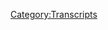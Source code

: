{{Transcript
    | title         = [[767: January 12, 2023]]
    | caption       = [https://knowledgefight.libsyn.com/767-january-12-2023 Listen to this episode on Libsyn]
    | episodeNumber = [[767: January 12, 2023|767]]
    | length        = 02:02:23
}}

{{MessageBox
    | header     = Warning: Bot Generated Content
    | text       = This transcript was automatically generated by transcription software and likely contains many mistakes and misattributions. Please check the audio for definitive quotes, attribution, and context.
    | image      = N3yvass4myg91.webp
    | imagewidth = 50px
    | id         = warning
}}

{{TranscriptBlock
    | name      = Alex Jones
    | timestamp = 00:00:04.000
    | text      = Red Alert. Red alert. Red alert. Red alert. Red Alert acknowledged five days. Damn, Jordan I'm sweating knowledge party.com It's time to pray. I have great respect for knowledge like knowledge. I'm sick of them posing as if they're the good guys Shang V or the bad guy knowledge Dan and Jordan knowledge need money Andy and Sandy are stopping Andy and Ken handy in Kansas and the Kansas surely are huge fan I love your world knowledge by now knowledge fight.com
}}

{{TranscriptBlock
    | name      = Dan
    | timestamp = 00:00:59.000
    | text      = everybody welcome back knowledge read. I'm Dan. I'm George. We're couple dudes like sit around worship at the altar of saline and talk a little bit about Alex Jones. Oh,
}}

{{TranscriptBlock
    | name      = Jordan
    | timestamp = 00:01:07.000
    | text      = indeed we are Dr. Jordan Dan Jordanne quick question for you my buddy. What's up what's right spot today
}}

{{TranscriptBlock
    | name      = Dan
    | timestamp = 00:01:13.000
    | text      = my bright spot today Jordan is okay. So last time we talked about this. I went to Wendy's Sure. And I got the chicken sandwich with mozzarella. Patty and going oh, so good. And so I decided hey, let's double down on this show. How
}}

{{TranscriptBlock
    | name      = Jordan
    | timestamp = 00:01:27.000
    | text      = why what? No,
}}

{{TranscriptBlock
    | name      = Dan
    | timestamp = 00:01:29.000
    | text      = I saw a commercial on YouTube for White Castle. They had sloppy joe. i Oh my god. Yep. So I ordered myself some sloppy joes from White Castle. I told you not to do it. I don't like white castle. But I love Sloppy Joe.
}}

{{TranscriptBlock
    | name      = Jordan
    | timestamp = 00:01:50.000
    | text      = I mean, it is it is truly a paradox. What is what bad to do?
}}

{{TranscriptBlock
    | name      = Dan
    | timestamp = 00:01:55.000
    | text      = There was a back in Colombia there was a place called Lee street Deli. They were really popular for having LSD shirts that people would love to because it was because
}}

{{TranscriptBlock
    | name      = Jordan
    | timestamp = 00:02:04.000
    | text      = it was like it was like a drug. Yeah, it's like the drug but it's not this deli
}}

{{TranscriptBlock
    | name      = Dan
    | timestamp = 00:02:08.000
    | text      = was like in the basement of a residential house. It's really difficult. People lived up but the entrance was like through the back on the downstairs. Right? Right. What have you and I don't know you're getting bootleg daily? Yes. Yeah. They couldn't possibly meet fell off the back of a truck. I
}}

{{TranscriptBlock
    | name      = Unknown Speaker
    | timestamp = 00:02:27.000
    | text      = don't know where we found it. They couldn't possibly
}}

{{TranscriptBlock
    | name      = Dan
    | timestamp = 00:02:29.000
    | text      = have had a license, I'm certain. But they had a thing called juicy burgers. It was two for two bucks on Tuesday. And it was just a sloppy job. Yeah. I like that. I worked there one night. How did it go? I didn't technically work there. I was just really drunk. My buddy Kyle layers work there. That's where
}}

{{TranscriptBlock
    | name      = Jordan
    | timestamp = 00:02:51.000
    | text      = that's where you end that sentence Period. End of thought moving on. They were I didn't work there. I was just really drunk. Period. They
}}

{{TranscriptBlock
    | name      = Dan
    | timestamp = 00:02:59.000
    | text      = were open fairly late because we were like sloppy joe. It was pretty late. It was on East Campus. like sort of a lot of college student housing and stuff. And yeah, so I Kyle was working and he's just like, you want to want to help out and like fuck it. Yeah, I don't know if I did a good job. Well, who knows? But anyway, I have a love for sloppy joes. Sure. I got these from my castle. And I mean, look, they they were pretty good. Okay, which sucks. Yeah, yeah, I felt terrible. Later. Of course, a little bit later. I felt like oh, no, but they had a good day. They had a good sloppy joe.
}}

{{TranscriptBlock
    | name      = Jordan
    | timestamp = 00:03:36.000
    | text      = If you didn't feel terrible afterwards, you would be like this. It was in a White Castle experience. Right,
}}

{{TranscriptBlock
    | name      = Dan
    | timestamp = 00:03:42.000
    | text      = Drew? It's almost part of it. No, but here's the thing. I in history have gone to White Castle about once a year or so.
}}

{{TranscriptBlock
    | name      = Jordan
    | timestamp = 00:03:51.000
    | text      = Yeah, of course. Absolutely. I
}}

{{TranscriptBlock
    | name      = Dan
    | timestamp = 00:03:55.000
    | text      = have to remind myself, I don't want to do it. Yeah. And this time, unfortunately, I don't think that I had that same experience. And now with the burgers and stuff. I'll get it like, oh, yeah, that's why I don't go Yeah, you never know. Bad but like, I feel bad after eating a ton of food. Sometimes. It's not that different.
}}

{{TranscriptBlock
    | name      = Jordan
    | timestamp = 00:04:13.000
    | text      = This time. It's not like castles fault is what you're trying to say.
}}

{{TranscriptBlock
    | name      = Dan
    | timestamp = 00:04:17.000
    | text      = Anyway, like, it's limited time only baby time
}}

{{TranscriptBlock
    | name      = Jordan
    | timestamp = 00:04:21.000
    | text      = only. Well, you know, you don't have much of a choice anyway. My brightspot I don't know if you recall the last brightspot that I had. Oh, we're both doing sequel. Yeah, exactly. So you're doing the sequel to that one. And then we sold out the show that we announced very quickly, which is a lot to handle. So
}}

{{TranscriptBlock
    | name      = Dan
    | timestamp = 00:04:41.000
    | text      = I mean, we joked about like maybe it'll be a few tickets are sold out immediately. And unfortunately, I don't know if that's the right. Yeah. Surprisingly, yes. It was the latter. It's sold out very fast. Yeah, much faster than we thought. It's It's
}}

{{TranscriptBlock
    | name      = Jordan
    | timestamp = 00:04:54.000
    | text      = wild. So so we have added another show. Yeah, we're We're gonna do another one on Thursday, the second second of March, right? The tickets for that are going to go live on Wednesday. Yeah, that way everybody has for some time, we got a lot of messages that people just found out about the show 20 minutes after it was sold out. I mean, that's, that's crazy. So we're gonna give you some space.
}}

{{TranscriptBlock
    | name      = Dan
    | timestamp = 00:05:18.000
    | text      = Yeah, there's there knows. I would I don't know, I'm not super drawn to doing a ton of live shows. Or you know, like, that's not. I feel weird about how our show looks on a stage. Yes, yeah, no, I understand. But I am very motivated by people being like, Hey, I wanted to come. Yeah, yeah, I was 45 minutes after the, they went live. And I, I feel bad for people. And so like, I want to be able to deliver that. And so second show is very, very appropriate. And
}}

{{TranscriptBlock
    | name      = Jordan
    | timestamp = 00:05:51.000
    | text      = so yeah, if you've got tickets already, please leave his body open to as many people I don't know. Now I feel egotistical, saying like, Well, I would be begging for more people. I don't know. How do we do this?
}}

{{TranscriptBlock
    | name      = Dan
    | timestamp = 00:06:04.000
    | text      = I don't know how to do this part, uncharted territory. Their shows are going to be different. Yes. Yeah. And they'll all come out as episodes, obviously. So you know, no one's gonna miss out on the thing itself. We've
}}

{{TranscriptBlock
    | name      = Jordan
    | timestamp = 00:06:17.000
    | text      = not hidden anything from you in the past, we're not going to hide anything. Now. I
}}

{{TranscriptBlock
    | name      = Alex Jones
    | timestamp = 00:06:21.000
    | text      = think the best
}}

{{TranscriptBlock
    | name      = Dan
    | timestamp = 00:06:22.000
    | text      = way to say this is like, if you have a ticket, if you got to take it to the first one, and you want to come to the second one, that's cool. But maybe give it a little bit of time to give people a chance. Because, hey, you know, Hey, come
}}

{{TranscriptBlock
    | name      = Jordan
    | timestamp = 00:06:36.000
    | text      = on. That's the idea. We want everybody to call, you know, I
}}

{{TranscriptBlock
    | name      = Dan
    | timestamp = 00:06:39.000
    | text      = don't want people to have a good time. The
}}

{{TranscriptBlock
    | name      = Jordan
    | timestamp = 00:06:41.000
    | text      = last time Hold on. Let me try and think about this. The last time I was trying to sell tickets for something was a show that I was doing. And I was standing outside of a bar asking strangers if they wanted to wander in very uncharted territory for me. Oh, those. Those old barking on the street days? Yeah.
}}

{{TranscriptBlock
    | name      = Dan
    | timestamp = 00:07:01.000
    | text      = Yeah. Or our live show at the playground. Ooh, good stuff.
}}

{{TranscriptBlock
    | name      = Jordan
    | timestamp = 00:07:07.000
    | text      = Good stuff.
}}

{{TranscriptBlock
    | name      = Dan
    | timestamp = 00:07:07.000
    | text      = attendance of
}}

{{TranscriptBlock
    | name      = Jordan
    | timestamp = 00:07:09.000
    | text      = eight. Yeah. Yeah. I think somebody pointed out that the poster says it's our first live show. And that's not true. We've done two live shows. Yeah, but a total of 30 people have seen them. So
}}

{{TranscriptBlock
    | name      = Dan
    | timestamp = 00:07:22.000
    | text      = decent crowd in Austin. But I also I also think that the people at the venue might have added like Instagram and Facebook accounts that aren't ours. I'm sorry, what? I think that they just tried to gather like social media. things. And I don't think those are our salt. Well, because we don't have a Facebook page.
}}

{{TranscriptBlock
    | name      = Jordan
    | timestamp = 00:07:43.000
    | text      = No, we don't. Okay, well, I'm fine with that.
}}

{{TranscriptBlock
    | name      = Dan
    | timestamp = 00:07:47.000
    | text      = Yeah. Anyway, today we have an episode to do indeed we do. And as discussed, we are going to be back in the present. Okay. So I decided, hey, let's check in. Let's see what was going on last week. Right. So I tuned in on the sick or I'm sorry, on the night, and I was greeted by this.
}}

{{TranscriptBlock
    | name      = Alex Jones
    | timestamp = 00:08:07.000
    | text      = In the third hour. Roger Stone is going to join us to talk about Nixon's 109th birthday today.
}}

{{TranscriptBlock
    | name      = Dan
    | timestamp = 00:08:13.000
    | text      = I'm like, What the fuck? What? Why? What's who doing? Wait, is he back? He's not Oh, my God. And it's also his 110th birthday. Alex has to correct himself later, what are we doing? Right? And so I was like, this isn't great. So I jumped forward. And so we're gonna be talking about the 12 today, Thursday the 12.
}}

{{TranscriptBlock
    | name      = Jordan
    | timestamp = 00:08:30.000
    | text      = Why does he sound so bad? I'm on the ninth that the audio is that just sound that bad. Now, he might
}}

{{TranscriptBlock
    | name      = Dan
    | timestamp = 00:08:35.000
    | text      = just sound bad as a person. Okay. But we're gonna jump to the 12. And one of the reasons for this, was that the article in the HuffPost Yes, yeah. Going out on Thursday, I was thinking that Alex might come out of the gate. He's gotta have something right saying some stuff about, hey, look at these people trying to make a petty attack, like texts and anything. Yeah. So we'll get to this. We'll check in on the 12 and see what happens. But until then, before that,
}}

{{TranscriptBlock
    | name      = Jordan
    | timestamp = 00:09:04.000
    | text      = but until then, we've got a website sloppy joe.
}}

{{TranscriptBlock
    | name      = Dan
    | timestamp = 00:09:09.000
    | text      = Let's say hello to some new walks. Oh, that's a great idea. So first, I'm a sodomite with a Caribbean black accent and I sent a bucket of poop to Jar Jar Binks. Thank you so much. You are now policy walk.
}}

{{TranscriptBlock
    | name      = Alex Jones
    | timestamp = 00:09:18.000
    | text      = I'm a policy wonk.
}}

{{TranscriptBlock
    | name      = Jordan
    | timestamp = 00:09:19.000
    | text      = Thank you very much.
}}

{{TranscriptBlock
    | name      = Dan
    | timestamp = 00:09:20.000
    | text      = Thank you next to the great state of denial. Thank you so much. You are now policy walk.
}}

{{TranscriptBlock
    | name      = Alex Jones
    | timestamp = 00:09:24.000
    | text      = I'm a policy wonk. Thank
}}

{{TranscriptBlock
    | name      = Unknown Speaker
    | timestamp = 00:09:25.000
    | text      = you very much.
}}

{{TranscriptBlock
    | name      = Dan
    | timestamp = 00:09:26.000
    | text      = Next Happy Little Miss info raccoon. Thank you so much. You are now a policy walk.
}}

{{TranscriptBlock
    | name      = Alex Jones
    | timestamp = 00:09:30.000
    | text      = I'm a policy wonk. Thank you very much.
}}

{{TranscriptBlock
    | name      = Dan
    | timestamp = 00:09:32.000
    | text      = Next Dan Salmond, happy anniversary and sweet dreams. Thank you so much. You are now policy. Well,
}}

{{TranscriptBlock
    | name      = Alex Jones
    | timestamp = 00:09:37.000
    | text      = I'm a policy.
}}

{{TranscriptBlock
    | name      = Jordan
    | timestamp = 00:09:38.000
    | text      = Thank you very much. And
}}

{{TranscriptBlock
    | name      = Dan
    | timestamp = 00:09:39.000
    | text      = we got to take the credit in the mix. Jordan. The excited about that. I'm very excited. So thank you so much to Lilith, the satanic trans, which you are now a technocrat?
}}

{{TranscriptBlock
    | name      = Alex Jones
    | timestamp = 00:09:49.000
    | text      = I'm a policy wonk. I have risen above my enemies. I might quit tomorrow actually. Just gonna take a little break now. A little breaky. For me. He and then we're going to come back and I'm going to start to show over, but I'm gonna be doing all their Fuck you. Fuck you. I got plenty of words for you but at the end of the day, Fuck you and your new world order and fuck the horse you rode in on and all your shit. Maybe today's broadcast. Maybe I'll just be gone a month, maybe five years. Maybe I'll walk out of here tomorrow, and you never see me again. That's really what I want to do. I never want to come back here again. I apologize to the crew and the listeners yesterday that I was legitimately having breakdowns on air. I'll be better tomorrow.
}}

{{TranscriptBlock
    | name      = Dan
    | timestamp = 00:10:43.000
    | text      = He's not talking about Nixon's birthday. Hey, happy
}}

{{TranscriptBlock
    | name      = Jordan
    | timestamp = 00:10:45.000
    | text      = birthday Nixon. Happy birthday. So rip.
}}

{{TranscriptBlock
    | name      = Dan
    | timestamp = 00:10:49.000
    | text      = So on the ninth Alex says Roger on short Nixon talk right and also a lot of boring J. K talk like just boring ass conspiracy JFK stuff. Like you could get this from any anywhere. Yeah, there's no added wrinkle to it. Although Alex does refer to Roger as one of Nixon's only unindicted plumbers, but Roger probably doesn't, maybe doesn't want that exact title going on there. But there's one clip that he's wanting to play is after a lot of really boring talk, Alex drops this.
}}

{{TranscriptBlock
    | name      = Alex Jones
    | timestamp = 00:11:21.000
    | text      = And then I got some inside baseball to my grandmother, in college dated LBJ is hitman. She almost married him. And he basically told her all about it as well. I was comfortable all the time. My mom's mommy.
}}

{{TranscriptBlock
    | name      = Dan
    | timestamp = 00:11:39.000
    | text      = clarified, it was on your mom's side.
}}

{{TranscriptBlock
    | name      = Jordan
    | timestamp = 00:11:41.000
    | text      = That was the thing that I was gonna ask. My next question, obviously had nothing to do with maternal, murdering people left and right. Yeah, it was like, Hey, wait, we ready for the vape my grandma
}}

{{TranscriptBlock
    | name      = Dan
    | timestamp = 00:11:50.000
    | text      = was married. Oh, Jesus.
}}

{{TranscriptBlock
    | name      = Jordan
    | timestamp = 00:11:56.000
    | text      = Man, all right, buddy. You know, that's when you go back in those relationships. And you have those talks about what were your exes? Like? Not many people can say that my ex was the work guy for LBJ. That said to claim to fame,
}}

{{TranscriptBlock
    | name      = Dan
    | timestamp = 00:12:09.000
    | text      = and I would assume that person's probably dead by now. So Alex didn't name names. Yeah, absolutely. Frank. Absolutely. Well, because this is bullshit, Howard. Anyway, we jumped to the 12th here and Alex has a big guest.
}}

{{TranscriptBlock
    | name      = Alex Jones
    | timestamp = 00:12:23.000
    | text      = Coming up in the next segment, criminal investigation should be launched around the world about the poisoned shots. Now the FDA has released the documents, admitting it's causing mass heart attacks and cardiovascular crises. Here's a promo Joe Rogan sent me yesterday. It's a little satire page but it's very very that sick when you realize how real this is. Are you suffering from a medical coincidence?
}}

{{TranscriptBlock
    | name      = Fake Ad Read (767)
    | timestamp = 00:12:47.000
    | text      = Are you or a loved one suffering from a medical coincidence?
}}

{{TranscriptBlock
    | name      = Dan
    | timestamp = 00:12:50.000
    | text      = This is damning from an information and comedy perspective for Rogen yeah Hokanson Alex this video boy not funny also based on bullshit is
}}

{{TranscriptBlock
    | name      = Jordan
    | timestamp = 00:13:00.000
    | text      = this is this is that satire? Yeah,
}}

{{TranscriptBlock
    | name      = Dan
    | timestamp = 00:13:03.000
    | text      = I think technically I think it's unsuccessful but it's an it's in the genre
}}

{{TranscriptBlock
    | name      = Jordan
    | timestamp = 00:13:07.000
    | text      = fair fair. I'll give it that.
}}

{{TranscriptBlock
    | name      = Dan
    | timestamp = 00:13:09.000
    | text      = Yeah. So yeah, MTG coming on. Great.
}}

{{TranscriptBlock
    | name      = Jordan
    | timestamp = 00:13:13.000
    | text      = Great. Wait, so where's I'm confused now. As far as the party affiliation, the alignment go? Yeah, cuz after the Kevin McCarthy thing, shifting allegiance. Everybody's being an asshole all the time now. So who knows where everybody's standing.
}}

{{TranscriptBlock
    | name      = Dan
    | timestamp = 00:13:29.000
    | text      = Right? So yeah, that that is something that has touched Infowars as there's some backlash among the audience. They do not like Marjorie Taylor Greene as much sure anymore because she did side with Kevin McCarthy horse. Alex has some interesting thoughts about that, which we'll get to. And I think that he's not considering where his bread is buttered. And what Marjorie margarine, butter bread. You almost call me daddy? No,
}}

{{TranscriptBlock
    | name      = Jordan
    | timestamp = 00:13:57.000
    | text      = because you mixed up the word now. I'm screwing up. No,
}}

{{TranscriptBlock
    | name      = Dan
    | timestamp = 00:14:01.000
    | text      = I was just doing word planning. Just doing simple word association. I know. So yeah, I think that Alex doesn't quite understand the posture that Marjorie has struck with this. Yes. And we'll get to that. Okay, but first, Alex comes out of the satire. Okay,
}}

{{TranscriptBlock
    | name      = Fake Ad Read (767)
    | timestamp = 00:14:19.000
    | text      = give your coincidence the attention it deserves, but not the wrong kind of attention. Schedule your appointment today at Coughlin. coincidence.com and receive a doctor's note with a real sciency sounding explanation to provide your anti Vax spreads, proving to them it was definitely not a vaccine that caused your coincidence because coincidence has happened pretty much all the time.
}}

{{TranscriptBlock
    | name      = Alex Jones
    | timestamp = 00:14:49.000
    | text      = And those coincidences are killing an extra 13% death rate compared to the years previous. The highest sorry, the planets average He
}}

{{TranscriptBlock
    | name      = Jordan
    | timestamp = 00:15:01.000
    | text      = did coincidence really deaths go up.
}}

{{TranscriptBlock
    | name      = Alex Jones
    | timestamp = 00:15:04.000
    | text      = Thank you for joining us on this live Thursday, January 12. Transmission. MTG has been scheduled twice this week but had to move it because all the voting going on. But they're set to let out Congress early.
}}

{{TranscriptBlock
    | name      = Dan
    | timestamp = 00:15:18.000
    | text      = She's got a half day she's got a half day that just made me think of like being at school.
}}

{{TranscriptBlock
    | name      = Jordan
    | timestamp = 00:15:25.000
    | text      = Gets out early parent teacher conferences day we get out early.
}}

{{TranscriptBlock
    | name      = Dan
    | timestamp = 00:15:29.000
    | text      = Yeah. And those numbers Alex's throwing out are just made up share. So there's a lot of voting going on a whole lot of voting. Yeah. And there's one vote in particular that Alex wants to bring up as a damning indictment of the Democratic Party. Okay,
}}

{{TranscriptBlock
    | name      = Alex Jones
    | timestamp = 00:15:43.000
    | text      = let me have another big piece of legislation. 210 Democrats vote against a bill requiring medical care for babies born alive after an abortion attempt, so infanticide, they're pushing to patient keen, legal, they've been doing it by Fiat. That's all coming up.
}}

{{TranscriptBlock
    | name      = Dan
    | timestamp = 00:15:58.000
    | text      = This isn't news. It's already illegal under federal law to not provide emergency care in the super rare event that there's a live birth after an attempted abortion procedure. This bill in the House was just grandstanding for the conservative base and an attempt to come up with a headline exactly like the one Alex is covering, while also being an opportunity to attack access to reproductive health care. They did the same thing in 2019. And it went nowhere except to rile up the base and to demonize the Democrats who voted against this pointless bill meant to stir up conflict. Yeah, anyway, there's no way this bill will pass the Senate. So it's kind of a moot point outside of the play that it gets in far right medium. This specific bill was introduced by Representative and Wagner of Missouri who also introduced this same bill in January 2021 and march 2019. And I have to guess if she's reelected, it'll be the first thing she introduces in the next Congress. So it just happens all the time.
}}

{{TranscriptBlock
    | name      = Jordan
    | timestamp = 00:16:49.000
    | text      = Yeah, I would say this bill if you're going to take this bill seriously, then you should also take my bill seriously the if the baby is born and we can demonstrably prove it's a demon at birth, you have to kill it Bill, who equally as likely to occur equally as tough
}}

{{TranscriptBlock
    | name      = Dan
    | timestamp = 00:17:07.000
    | text      = to get them through the Senate as I imagined so but and yet they're the same. Weird. So Marjorie Taylor Greene, one of the best. I think Alex is like you, you were worrying about a little bit out of step. Well, she's
}}

{{TranscriptBlock
    | name      = Alex Jones
    | timestamp = 00:17:20.000
    | text      = got one of the best voting records in Congress, she was joined by Gulzar and others that have similar awesome America first records in supporting McCarthy she got a lot of criticism, but Trump was supporting McCarthy as well. Here she doesn't tell us why she did it and what's on the agenda? I know what Roger Stone says he says what that small majority that 20 members of shell are patriots can now basically control the House and the entire agenda. But why would we then want McCarthy to be in that position? I guess we're gonna have to ash MTG that, but I love her. Like she's one of the best members of Congress.
}}

{{TranscriptBlock
    | name      = Dan
    | timestamp = 00:17:57.000
    | text      = So yeah, the base is slipping away from MTG because why would they? Why wouldn't they they have other people who are willing to do the same inciting shit that they want her to do with the reason they like her? Yeah. And now she's doing stuff that is clearly meant to be in her best interest. Yeah. And so fuck her. She's out. And Alex is still trying to hold on. Right? And hey, maybe I'm being rash. She she should be afforded the opportunity to explain herself, right?
}}

{{TranscriptBlock
    | name      = Jordan
    | timestamp = 00:18:28.000
    | text      = I mean, I know that no, no. Well,
}}

{{TranscriptBlock
    | name      = Dan
    | timestamp = 00:18:32.000
    | text      = Alex disagrees with you. Okay, we're doing a show where we listen to his show. So fair enough.
}}

{{TranscriptBlock
    | name      = Marjorie Taylor Greene
    | timestamp = 00:18:38.000
    | text      = Well, I can just make it real short and sweet. And let everyone know that the person you see right now is no different than the person you've known over the past two years. And the reason why I didn't oppose Kevin McCarthy's speakership because I knew there was no plan against him because no one else was truly running for speaker. And I was also already on board with the agenda that he had set forth, and that many of us I had worked with him on. The great thing that people don't know about Kevin McCarthy is he has listened to us for the past two years, and he's truly listening to the American people. He's working with President Trump all the time on the America first agenda. And so I was I'm already on board for that. And I have have truly hated Nancy Pelosi speakership and watch her past Biden's agenda. And for me, I just could not wait to have a Republican Speaker. I could not wait to have the gavel. And I was ready to go for investigations that need to be done and ready to go for real work to undo all the awful things that Joe Biden has been able to accomplish with Nancy Pelosi and Mitch McConnell helping her and the Senate.
}}

{{TranscriptBlock
    | name      = Dan
    | timestamp = 00:19:54.000
    | text      = Well, that's what's Yeah, McConnell and Pelosi right. Now, what
}}

{{TranscriptBlock
    | name      = Jordan
    | timestamp = 00:19:59.000
    | text      = are we doing? Hear FDG
}}

{{TranscriptBlock
    | name      = Dan
    | timestamp = 00:20:00.000
    | text      = she's still trying to hold on to a little bit of that crazy.
}}

{{TranscriptBlock
    | name      = Jordan
    | timestamp = 00:20:03.000
    | text      = Yeah, I mean, come on, you're gone. It's over.
}}

{{TranscriptBlock
    | name      = Dan
    | timestamp = 00:20:05.000
    | text      = I hate to say this though, but she gets it.
}}

{{TranscriptBlock
    | name      = Jordan
    | timestamp = 00:20:07.000
    | text      = No, no, she does. She totally that's, that's the problem. I mean, that's why everybody
}}

{{TranscriptBlock
    | name      = Dan
    | timestamp = 00:20:13.000
    | text      = is she's she's showing that she's maybe a little bit smarter or craftier than people may be given her credit for and understandably I mean, she's said completely nonsensical things was in the queue and on Yeah, understandable to think like she doesn't have any instincts at all. But this is a good instinct. And she totally correct that. Like there was no plan for anything here until the opposing Kevin McCarthy there wasn't a plan for like, leveraging it to get actual things. It was nobody else who was a legitimate candidate. Yeah. And you know, push comes to shove What what are you going to end up doing? Nothing? Nothing. So she's she's right. She's wrong about a lot of other stuff in that in that sense that Matt gates what didn't have a plan, right, right. You being a dick? No,
}}

{{TranscriptBlock
    | name      = Jordan
    | timestamp = 00:21:01.000
    | text      = the the general idea was throw a tantrum. See what happens. And then whenever it turns out, what happens is they'll capitulate and give you whatever you want. suddenly realize you didn't think that far ahead. You didn't think about the asking part of hostage negotiations
}}

{{TranscriptBlock
    | name      = Dan
    | timestamp = 00:21:16.000
    | text      = hope to get some meaning.
}}

{{TranscriptBlock
    | name      = Jordan
    | timestamp = 00:21:19.000
    | text      = That's what your your goal is to be a dick. And all of a sudden, you're like, wait, you want to give us power? That's that's all it took. Oh, shit.
}}

{{TranscriptBlock
    | name      = Dan
    | timestamp = 00:21:26.000
    | text      = So Marjorie has another decent point here. You know, you have first of all the there was no plan, right? There wasn't another person who was going to be made speaker right? Obvious. And then she has a point that like the thing that they claimed they got, they didn't even get.
}}

{{TranscriptBlock
    | name      = Marjorie Taylor Greene
    | timestamp = 00:21:42.000
    | text      = And then I just want everybody to understand here something very important. And I've got both of them in my hand. This is the rules package right here. This is the rules package that we had on January 1, the dates right here at the bottom. And this was before we ever took the first vote for speaker. And in the in this rules package, the only thing that God changed and here's the second package. This is on January 6, this was the final day that we that we voted for speaker after 15 ballots. The only thing changed in the rules package was the motion to vacate went from one member of Congress. I mean, I'm sorry, five members of Congress. It was five members than the original package on January 1, and it went to one member on the motion to vacate on January 6. So if anyone is confused, and thinks that a lot changed after the big fighting they saw on television, after 15 ballots, 20 Republicans opposing Kevin McCarthy and a lot of negotiating, nothing changed in the rules. Nothing changed in writing, but the motion to vacate from five members to one. Okay.
}}

{{TranscriptBlock
    | name      = Alex Jones
    | timestamp = 00:23:00.000
    | text      = Just to be clear, I like seeing 20 members flex their muscle I liked that the demonstration of power kind of like similar Mnuchin has been able to do a lot of good things. He's certainly not perfect, but you know what block a lot of really bad things because they have a very slim majority, the Democrats in the Senate, you guys can own something similarly.
}}

{{TranscriptBlock
    | name      = Dan
    | timestamp = 00:23:18.000
    | text      = So Roger explained to Alex recently that there's a dynamic where a small group of people in the house can be assholes and clog up the gears essentially holding the legislative process hostage. And Alex has been really excited to bring it up a bunch of it's great. It's great. He's kind of like a schoolboy, proud to have learned a new word. Also, he thinks Joe Manchin has named Minuchin. He calls him that constantly. This is not just a slip of the tongue thing.
}}

{{TranscriptBlock
    | name      = Jordan
    | timestamp = 00:23:39.000
    | text      = Treasury Secretary Senator minutiae. Yes, exactly. Well,
}}

{{TranscriptBlock
    | name      = Dan
    | timestamp = 00:23:43.000
    | text      = movie producer. Yes, yeah, Alex is making an interesting pitch to MTG here, but the reality is that she's very publicly sided against that small group that Alex wants to flex their power. I wouldn't be too surprised to see her occasionally find common cause with them. But in terms of the big picture, she made her position entirely clear, and that was that she sides with the part of the party that can actually get something done, as opposed to the side that's all about stalling and obfuscation. I'm loathe to call MTG smart, but there's a common that's being displayed here. We talked in the past about how she served an incredibly useful role for the GOP in the context of a Democratic controlled House. Even if she was attacking Republicans. She was able to cause huge scenes and getting to embarrassing fights with other members of Congress, and it all worked to delay any possibility of Democrats getting anything done. However, that role is not useful once the GOP is in charge of the house and all of the stalling and grandstanding is being directed at them. Marjorie knew exactly when to change strategies and I think she made the right call for herself. The extreme right wing community she was getting in bed with was always going to turn on her eventually. You don't stay on people like Nick Fuentes is good side for very long and for people like that. If you're are not as extreme as the most extreme people in the movement, you're an option to be branded as a sellout if they need it. Yeah, you can, you're expendable. If you're dealing with people like Matt gates and Lauren bowburn It's probably really smart to exit that game of brinksmanship and make a very public statement. In the speaker vote. That's almost certainly the best time that she could have done that. Now, unfortunately, this does come with some downsides. She's going to lose the knotty folks who were her primary base up till this point. The good news there is that her district is so strongly Republican that as long as she wins her primary, she's essentially guaranteed reelection. By buddying up with McCarthy in the GOP establishment Marjorie has made it much less likely that she's going to end up running in a primary against a challenger who has support from the Republican establishment and the party and the fundraising and all that so she's probably kind of a big deal for her. Other folks are going to be in a bind here though people like Alex MTG is somebody that he's supported heavily because she has been willing to come on the show. He wants that access to power and proximity to it but the more he pursues connection with heard the more out of step with the audience he is going to become the extreme right thinks that he's a sellout and a shill which isn't great for the tip of the spear. The real interest in having her on and associated with the show lies in her popularity with the far right and as that erodes, it becomes less beneficial to have her on. Anyway, well played MTG probably the best thing she could have done for her political career. It's an interesting position for Alex to be put in though to see how long he sticks around here
}}

{{TranscriptBlock
    | name      = Jordan
    | timestamp = 00:26:35.000
    | text      = it seems so crazy to me because it's such a perfect like if you wanted to this would be the way that you dealt with the system is MTG is a perfect little like snapshot of her even now coming out being like, Hey guys, all that grandstanding they did amounted to nothing, which might as well be her texting herself from five years ago being like, all you're doing is pointless. It's a waste of everybody's fucking time. But then because she got enough of that power in there. Now she's got the support of the party system behind her regulatory capture man, now she's part of the very system because the system is the thing that protects her. That's what she wants to be part of not part of the crazies anymore. So the whole point of this is that they are exploiting the crazies to get to the place where they're safe and they don't have to listen to the crazies anymore. Alex should just put that on the fucking board.
}}

{{TranscriptBlock
    | name      = Dan
    | timestamp = 00:27:23.000
    | text      = I don't know I don't know how I could say it any any different. But I Yeah. It's it's I don't know if she understands it exactly like this right. But like her primary brand is not useful in the GOP now. Yeah, it's good. It's useful before now it's a liability.
}}

{{TranscriptBlock
    | name      = Jordan
    | timestamp = 00:27:46.000
    | text      = Yeah, it's just strategic. Yeah, you know, it's like playing chess. Pawn cannot do the same thing a bishop can
}}

{{TranscriptBlock
    | name      = Dan
    | timestamp = 00:27:53.000
    | text      = It's remarkable that the you could just do that you could just change up your brand
}}

{{TranscriptBlock
    | name      = Jordan
    | timestamp = 00:27:58.000
    | text      = you can just do it. That's what America allows you to do. Someone like her
}}

{{TranscriptBlock
    | name      = Dan
    | timestamp = 00:28:01.000
    | text      = who goes to like America first conferences, you know speaks to these people and like that person could just be like, Oh, hey, I'm friends with McCarthy. Hey,
}}

{{TranscriptBlock
    | name      = Jordan
    | timestamp = 00:28:12.000
    | text      = now the now the party machine loves me. I've always been a party person. I'm a big Republican. It doesn't matter what I said yesterday because they know I'm a liar. I know they're liars. We're all lying together it's strange
}}

{{TranscriptBlock
    | name      = Dan
    | timestamp = 00:28:23.000
    | text      = that they would just go along with it because I think that there is a basic distrust or that you should have a healthy distrust around someone like this Yeah,
}}

{{TranscriptBlock
    | name      = Jordan
    | timestamp = 00:28:34.000
    | text      = but that's why they have to make you know I mean, it is it is like it's insane that you can do that but on the other hand, you do have to remind yourself they are believed they're fighting the literal devil you know, like sure MTG can switch teams are for how crazy believes that all of them fucking do. All of them think that Democrats are literally evil. Oh, get
}}

{{TranscriptBlock
    | name      = Dan
    | timestamp = 00:28:55.000
    | text      = to that. And this next
}}

{{TranscriptBlock
    | name      = Alex Jones
    | timestamp = 00:28:58.000
    | text      = point I have the Fox News article 210 Democrats vote against bill requiring medical care for babies born alive after abortion attempt. That is just unbelievable.
}}

{{TranscriptBlock
    | name      = Marjorie Taylor Greene
    | timestamp = 00:29:07.000
    | text      = Yeah, this just shows you how cold heartless and evil Democrats are that they would literally vote against medical care for a baby that survived an abortion. A horrific attempted murder on on this on the flight and the baby is still born alive. Democrats are voting to Margaret.
}}

{{TranscriptBlock
    | name      = Dan
    | timestamp = 00:29:29.000
    | text      = Your murder.
}}

{{TranscriptBlock
    | name      = Jordan
    | timestamp = 00:29:30.000
    | text      = I wouldn't you know what fuck it I want I will write the bill. It's called the don't get away law. Okay. Oh, baby is aborted and accidentally gets born alive. Guess what? You gotta kill it. You gotta kill it. Because then it'll look bad for the abortion provider.
}}

{{TranscriptBlock
    | name      = Dan
    | timestamp = 00:29:45.000
    | text      = Well, what I'm really thinking about here so you're into small business,
}}

{{TranscriptBlock
    | name      = Jordan
    | timestamp = 00:29:49.000
    | text      = small businesses. I don't want them to get the bad rap for always given birth to their abortion.
}}

{{TranscriptBlock
    | name      = Dan
    | timestamp = 00:29:53.000
    | text      = I can't side with you on this. Yeah, I mean, obviously I think You're right. And as much as they like, demonize the opponent, still, there's still a great deal of that. But this this friction, inner party is not going to sustain, it's not going to be sustainable. And obviously, who ends up having the most power is people who are able to negotiate and able to compromise, because there is a certain amount of the Democratic people in Congress that could be swayed. Oh, sure. Yeah. So these these folks, the 20, whatever, people in the house, who are these Oh, afraid, and no one, but a block everything. Realistically, if the GOP just has sensible middle of the road kind of stuff they want to get done. Number of Democrats will come over.
}}

{{TranscriptBlock
    | name      = Jordan
    | timestamp = 00:30:49.000
    | text      = Yeah. But on the other hand, they don't. True. So that's, that's part of the problem, right? Like, because I mean, this whole speaker thing. Like, here's what they could have done, they could have squeezed the far right, they could have squeezed him and been like, Hey, you guys want to be dicks? Guess what? We can get 10 Democrats, if we change these rules, we'll just get 10 Democrats, speaker, Kevin will be there, we'll have these rules. And you guys can go fuck yourself. But I think that
}}

{{TranscriptBlock
    | name      = Dan
    | timestamp = 00:31:16.000
    | text      = they can't do that. There's also a more strategic value probably for the Democrats to not go along with that, and allow the party to be shown to behave this serious fracture. And
}}

{{TranscriptBlock
    | name      = Jordan
    | timestamp = 00:31:28.000
    | text      = so then you squeeze them and what winds up happening is we have 15 votes, and only one thing got changed in the rules package that meant nothing.
}}

{{TranscriptBlock
    | name      = Dan
    | timestamp = 00:31:35.000
    | text      = So anyway, got culture wars.
}}

{{TranscriptBlock
    | name      = Alex Jones
    | timestamp = 00:31:38.000
    | text      = Now they're set foxes is reporting to try to ban all gas heaters and stoves, this those are incredibly clean sources of heat and energy, defending our food. What are you gonna do about that?
}}

{{TranscriptBlock
    | name      = Marjorie Taylor Greene
    | timestamp = 00:31:50.000
    | text      = I think it's appalling. And we have to stop it. I want you to know the boat that I just had an hour ago, Republicans voted to stop any of our oil and our strategic petroleum reserves to be sold to China. That was something that we just got done today. But this attack on the gas industry is appalling. And it's America last
}}

{{TranscriptBlock
    | name      = Dan
    | timestamp = 00:32:11.000
    | text      = America last Oh my god. This was a fake fight that was being waged in the culture wars last week over the idea that Biden was going to ban gas stoves. In reality. A member of the Consumer Product Safety Commission just suggested looking into new regulations about gas stoves, after a meta analysis of studies concluded that gas stoves were associated with about 12% of youth asthma cases in the United States. How direct is that association? It's unclear but there are researchers who have drawn conclusions that are troubling. electric stoves are more safe from a few standpoints, and the major player in the push to fight against these regulations against gas is naturally the fossil fuel industry. Obviously, these fossil fuel companies have lobbied hard against regulations, even though studies have been coming out for at least the past 30 years demonstrating health risks associated with gas stoves. But in addition to that political action, they've also engaged PR firms to pose as normal people to create culture war agitation, inciting them toward being defensive about their gas stove
}}

{{TranscriptBlock
    | name      = Jordan
    | timestamp = 00:33:12.000
    | text      = fossil fuel industry.
}}

{{TranscriptBlock
    | name      = Dan
    | timestamp = 00:33:14.000
    | text      = What's in a June 2021 article in Mother Jones Rebecca Lieber brings up a story of an account manager for a PR firm posing as a normal person on next door, who is riling up people against ominous fears of a common gas ban like God, they have paid influencers on social media to boost gas stoves over electric ones. And now, people like Alex MTG and the rest of the Dum Dum folks in the far right media are doing all that work for free. Ultimately, the lesson here is that if you want a way to get a ton of free marketing for something, turn it into a stupid culture war issue. If your product can be sold as owning the libs, people will buy it just a virtue signal. It'll be amazing. Just so much free press.
}}

{{TranscriptBlock
    | name      = Jordan
    | timestamp = 00:33:54.000
    | text      = It should be disqualifying for any anybody because I read I read about the the gas stove thing. Somebody had an explainer for what was going on while I wasn't paying attention. Apparently everyone was fighting over pretend again. Yeah, again.
}}

{{TranscriptBlock
    | name      = Dan
    | timestamp = 00:34:10.000
    | text      = Yeah, it just I mean, it's just sort of the normal it's just what what we do now should
}}

{{TranscriptBlock
    | name      = Jordan
    | timestamp = 00:34:14.000
    | text      = be stopped. It's I mean, like a politician that should be disqualified if you if you're like, oh, it's time to rally around, guess fuck off. Get the fuck out of here. I don't care. I don't care what even if you're right, even if you're right, you're overreacting to gas stoves. We've got bigger shit going
}}

{{TranscriptBlock
    | name      = Dan
    | timestamp = 00:34:32.000
    | text      = on. Maybe we don't Yes, we do. It's a war on energy. So Alex says something in the next clip that got me a little excited.
}}

{{TranscriptBlock
    | name      = Alex Jones
    | timestamp = 00:34:42.000
    | text      = At two central I'm gonna be on Piers Morgan a show that's top show in the UK. It's also broadcast here in the US and it's online really does big interviews. I get about 10 million views on YouTube. I really look forward to that. I haven't debated Piers Morgan since 2013. About 10 years ago, and that was the biggest event that year in ratings wise on CNN. This will be an hour long debate. I'm gonna be friendly and nice if he lets me talk, but if he tries to run over me, well, you know what happens?
}}

{{TranscriptBlock
    | name      = Dan
    | timestamp = 00:35:15.000
    | text      = We sure do.
}}

{{TranscriptBlock
    | name      = Jordan
    | timestamp = 00:35:16.000
    | text      = Wait, let me ask you a question. Has this already taken place? Yeah. And guess what?
}}

{{TranscriptBlock
    | name      = Dan
    | timestamp = 00:35:19.000
    | text      = How long did it last? As soon as I heard that clip, I said fuck it. That's what we're talking about today. We're gonna cover the Piers Morgan interview.
}}

{{TranscriptBlock
    | name      = Jordan
    | timestamp = 00:35:28.000
    | text      = Well done. Yeah. Nice. Nice turn.
}}

{{TranscriptBlock
    | name      = Dan
    | timestamp = 00:35:31.000
    | text      = I don't I know it didn't last an hour. Okay. It might have the total is May I think his show is an hour and the interviewed Alex for like, I think 36 minutes is the total of the the runtime that I got. That was what also maybe it's an hour with commercials. Because there are a few commercial breaks I'm not entirely sure but hey, guess what? Doesn't go great.
}}

{{TranscriptBlock
    | name      = Jordan
    | timestamp = 00:35:57.000
    | text      = Doesn't go great. That's not who's who.
}}

{{TranscriptBlock
    | name      = Dan
    | timestamp = 00:36:01.000
    | text      = So we covered the initial Piers Morgan interview back in 2013 interview right and of course the fallout where Alex showed up at a Piers Morgan remote at a gun shop and begged him to come back on the show.
}}

{{TranscriptBlock
    | name      = Jordan
    | timestamp = 00:36:12.000
    | text      = Please We made such good content to get off I was fun so many people watch
}}

{{TranscriptBlock
    | name      = Dan
    | timestamp = 00:36:18.000
    | text      = I get so many more viewers because I yelled at you about going back to the UK come on now and then Alex started a change.org petition to get Piers Morgan
}}

{{TranscriptBlock
    | name      = Jordan
    | timestamp = 00:36:30.000
    | text      = deported deported that's straight up deported
}}

{{TranscriptBlock
    | name      = Dan
    | timestamp = 00:36:33.000
    | text      = you that's a little bit more extreme than canceled culture
}}

{{TranscriptBlock
    | name      = Jordan
    | timestamp = 00:36:35.000
    | text      = a little bit to that there is a little bit to that
}}

{{TranscriptBlock
    | name      = Dan
    | timestamp = 00:36:39.000
    | text      = so yeah, I guess for whatever reason piers decided hey on the 10th anniversary or so that let's do it again.
}}

{{TranscriptBlock
    | name      = Jordan
    | timestamp = 00:36:46.000
    | text      = Whatever casting producer had that idea needs to get fired immediately. What are you doing
}}

{{TranscriptBlock
    | name      = Dan
    | timestamp = 00:36:52.000
    | text      = but also tough to resist? I mean, like this his show is fairly boring for the most part true and where my curiosity latches on to is where my heart is drawn, of course and to see the rematch between Piers Morgan and Alex Jones it's such different points of Alex's and peers his
}}

{{TranscriptBlock
    | name      = Jordan
    | timestamp = 00:37:11.000
    | text      = career it's it is interesting to see how both of them are pieces of shit that everyone dislikes and yet are still around. Well,
}}

{{TranscriptBlock
    | name      = Dan
    | timestamp = 00:37:20.000
    | text      = I mean What channel is piers even? Exactly though
}}

{{TranscriptBlock
    | name      = Jordan
    | timestamp = 00:37:23.000
    | text      = well what Alex is on Infowars like how is it that we can't get rid of these guys? Society?
}}

{{TranscriptBlock
    | name      = Dan
    | timestamp = 00:37:30.000
    | text      = I don't know. There's there's just I think there's a momentum
}}

{{TranscriptBlock
    | name      = Jordan
    | timestamp = 00:37:36.000
    | text      = it's just at a certain point yeah snowball rolling down the hill you're
}}

{{TranscriptBlock
    | name      = Dan
    | timestamp = 00:37:39.000
    | text      = they're just gonna see what happened already. And when Alex I think he would have bowed out of public life if he had a tiny bit of shame sure sure that that element works pretty strongly for him and maybe the same for Pete Yeah,
}}

{{TranscriptBlock
    | name      = Jordan
    | timestamp = 00:37:50.000
    | text      = I was gonna say it helps piers crowd great deal to not have any shame to probably Yeah, so anyway, we gotta get some of that No, haven't shame thing. No, I,
}}

{{TranscriptBlock
    | name      = Dan
    | timestamp = 00:37:59.000
    | text      = I enjoy some of the borders and boundaries that shame provides. So in this first clip here, from peers interview, he introduces the conversation.
}}

{{TranscriptBlock
    | name      = Piers Morgan
    | timestamp = 00:38:11.000
    | text      = Free speech has its limits. Even in America with its feeble First Amendment. There are limits. You can't famously run into a theater in America and shout fire and create a stampede, but people might die. So there are limits to free speech all around the world. But my guest tonight, well, he tests free speech to I would argue its breaking point. His name is Alex Jones is a hugely influential to many people, a very dangerous conspiracy theorist, has made himself hugely rich, peddling a lot of lies. This is what happened when we met last debating gun laws a decade ago on CNN. How many gun murders were there in Britain, how
}}

{{TranscriptBlock
    | name      = Alex Jones
    | timestamp = 00:38:51.000
    | text      = many great white sharks? How many killed people every year, but they're scared to swim, and I'm here to tell you 1776 will commence again. If you try to take our firearms. You've got hordes of people burning down cities and beating old women's brains out every day.
}}

{{TranscriptBlock
    | name      = Piers Morgan
    | timestamp = 00:39:05.000
    | text      = Let's try again. How many gun murders were there? Oh, get
}}

{{TranscriptBlock
    | name      = Alex Jones
    | timestamp = 00:39:08.000
    | text      = a ban your festival in Britain last year? How many chimpanzees can dance on the head of a pin?
}}

{{TranscriptBlock
    | name      = Piers Morgan
    | timestamp = 00:39:14.000
    | text      = For a while they've spoken to Alex Jones in an interview format. Since that day. I would say comfortably the world's most notorious conspiracy theorist. As I say I defend everybody's right to an honestly held opinion. I defend everyone's right to use words of that choice. That doesn't mean they're not accountable for those words. And I don't think Alex Jones necessarily trades in honestly held opinions.
}}

{{TranscriptBlock
    | name      = Dan
    | timestamp = 00:39:39.000
    | text      = Now there is one of the only reasons that I think that this is a worthwhile interview to do. And that is that piers is willing to say to Alex, I don't even think you believe this shit, right? I don't think
}}

{{TranscriptBlock
    | name      = Jordan
    | timestamp = 00:39:51.000
    | text      = you like that's where we've come in 10 years. Yeah,
}}

{{TranscriptBlock
    | name      = Dan
    | timestamp = 00:39:55.000
    | text      = there is there is a definite sense of like, what's the point of having This interview what what is going to be gained from this interesting and I do think that there are very few people who are willing to be that confrontational like with with Alex, I think you're inauthentic. And I think that this, I don't think you mean any of it.
}}

{{TranscriptBlock
    | name      = Jordan
    | timestamp = 00:40:14.000
    | text      = I don't think you even believe what you're saying. Right? Yeah.
}}

{{TranscriptBlock
    | name      = Dan
    | timestamp = 00:40:16.000
    | text      = And so, you know, for whatever reason, Piers is situated in a place where he can say that to Alex and Alex will show up. Yeah. And that is kind of a rare circumstance. Rogan won't say it to him. Yeah. He won't show up for some actually confrontational interview with someone who would, you know, hold his feet to the fire. Right, right. And so this is maybe the best you can get
}}

{{TranscriptBlock
    | name      = Jordan
    | timestamp = 00:40:40.000
    | text      = and Piers is in the place where this is something that he needs to do on account of like Alex being a gigantic universal piece of shit gives him free access to points to make himself look like he's not a bigger piece of shit. You know, perhaps he's that's why he's having Alex on there. But he's
}}

{{TranscriptBlock
    | name      = Dan
    | timestamp = 00:40:56.000
    | text      = also he's been a key head. Yay, on. I think he's
}}

{{TranscriptBlock
    | name      = Jordan
    | timestamp = 00:41:02.000
    | text      = collecting giant pieces of shit to make them look a little bit better next year.
}}

{{TranscriptBlock
    | name      = Dan
    | timestamp = 00:41:05.000
    | text      = Yeah. So I hate to say this, but I gotta defend Alex a little on this next clip. Okay.
}}

{{TranscriptBlock
    | name      = Piers Morgan
    | timestamp = 00:41:13.000
    | text      = Very few tragedies have ever moved me the way the Sandy Hook did. I was on error CNN. At the time that that story broke 20 children aged between six and seven, were murdered by a lunatic with a semi automatic rifle. Alex Jones told his many followers within a few hours, it was all a hoax, a government hoax Deep State plot to justify seizing guns. He said that the grieving families were actors.
}}

{{TranscriptBlock
    | name      = Alex Jones
    | timestamp = 00:41:37.000
    | text      = The general public doesn't know the school was actually closed the year before. They don't know they've shielded all demolish the building. They don't know that. They had the kids going in circles in and out of the building as a photo op.
}}

{{TranscriptBlock
    | name      = Dan
    | timestamp = 00:41:49.000
    | text      = This is a little bit disingenuous. And if I were peers, I wouldn't have done things this way. Everything he's saying is true. And the clip of Alex is a fair representation of things Alex said. But because of the way it's presented, Alex stands to be able to say it's taken out of context. Peers are saying that Alex said the event was fake within hours then plays that clip, which is from years later, which does kind of give a slightly incorrect perception. If people aren't familiar with the story, it could lend to the image that Alex was promoting these far more elaborate conspiracies on the day of the shooting, which isn't the case. Yeah. All in all, nothing incorrect as being said, but I'd be more careful with this presentation when dealing with someone like Alex, you don't want to give him the opportunity to make valid complaints.
}}

{{TranscriptBlock
    | name      = Jordan
    | timestamp = 00:42:30.000
    | text      = Yeah. And also he did question it on the day. Yeah. So take a clip from that. You don't need to judge it up. Yeah. No,
}}

{{TranscriptBlock
    | name      = Dan
    | timestamp = 00:42:38.000
    | text      = I think you want to come in with the big, sharper overt things that Alex said, yeah, I
}}

{{TranscriptBlock
    | name      = Jordan
    | timestamp = 00:42:44.000
    | text      = get that. But here's, I feel like if you're on TV, just show like on the day of Sandy Hook, you know, like have one of those big Chiron saying, on this day Alex says this. Yeah. And
}}

{{TranscriptBlock
    | name      = Dan
    | timestamp = 00:42:55.000
    | text      = if you need if you need to do this with the kind of better clips where you could do is say he requests, you know, he said it within hours, and here's plane fares later still do play a little bit of the day of and then it went on and escalate Exactly. Blank. Yeah, would it be a more kind of accurate way to present it, but you know, I'm just I'm just considering that for the, you know, potential people who are watching who aren't super familiar with all this,
}}

{{TranscriptBlock
    | name      = Jordan
    | timestamp = 00:43:20.000
    | text      = I think where we are in, in the world of media is if you say, a date, and then play a clip, that clip needs to be from or about that date. And if it is not, then you are providing and it's a small thing,
}}

{{TranscriptBlock
    | name      = Dan
    | timestamp = 00:43:36.000
    | text      = you know, you just don't want to open options. It's just it's
}}

{{TranscriptBlock
    | name      = Jordan
    | timestamp = 00:43:39.000
    | text      = almost like a visual grammar. You know, you're it's like you're using your pronouns wrong. If you're if you're refusing or using dates wrong on clips, you know,
}}

{{TranscriptBlock
    | name      = Dan
    | timestamp = 00:43:48.000
    | text      = it's Yeah, it is the visual grammar is a good way to put it, I think, because because there's an optics to it. That is just how people will understand the sector. Yes, yeah. So piers does not like what Alex does. But Voltaire or something or other.
}}

{{TranscriptBlock
    | name      = Piers Morgan
    | timestamp = 00:44:05.000
    | text      = I have made my views clear about that. But I also think that it's right that I should interview him tonight. Why wanted to come up and talk to me, and to explain what's gone down here and where he's found himself, which is facing a $1.5 billion payout to the families never get tired to hear in their suits that they took. And I do believe that people should be allowed to express themselves so long as they're held to account and they're challenged on that and that's what we're gonna do tonight with Alex Jones. So my guest tonight is Alex Jones. He's over in Texas in America Alex Good evening to
}}

{{TranscriptBlock
    | name      = Alex Jones
    | timestamp = 00:44:42.000
    | text      = piers it's good to be here with you after 10 years and the biggest news event on CNN and oh my god so the circle is now complete just
}}

{{TranscriptBlock
    | name      = Jordan
    | timestamp = 00:44:50.000
    | text      = wow right out the gate. piece it so oh my god, Alex. Already already mad. kiss the ring. Hi. Say hi are nothing without
}}

{{TranscriptBlock
    | name      = Dan
    | timestamp = 00:45:04.000
    | text      = God. Pretty, pretty pretty. It's a little aggressive. It's passive aggressive. But you know, I think that there is an unanswerable question about that. Like, what? Like, yeah, why are you having him on? And I think you can get a sense that maybe Alex asked. Yeah, cuz he said he wanted to come on. Yeah, I think Alex reached out it's like, hey, good. Yay on. Totally. You talk to me?
}}

{{TranscriptBlock
    | name      = Jordan
    | timestamp = 00:45:36.000
    | text      = No, I agree. I think that's and I think that's why Alex is on there. Because there's I mean, Pierce Pierce is not reaching out to to Alex, why would he? He had yeh on? Right. So if he wanted to talk about that, then he got he got what he wanted out of it, you know, well, but the
}}

{{TranscriptBlock
    | name      = Dan
    | timestamp = 00:45:52.000
    | text      = $1.5 billion judgment is maybe the timely thing that peers would want to talk about true. But yeah, it's it strikes me as a possibility that Alex reached out. I so maybe not worth it. And I mean, I believe
}}

{{TranscriptBlock
    | name      = Jordan
    | timestamp = 00:46:07.000
    | text      = that because it is something where it's like, oh, well, they have yay, on so I'm, I'm in the ballpark. Yeah, you know, I could go I won't be precluded. Exactly. I wouldn't be if I sent an email saying, Can I come on the show? They wouldn't be like, Haha, you suck, you know, possible? Yes.
}}

{{TranscriptBlock
    | name      = Dan
    | timestamp = 00:46:23.000
    | text      = So, you know, the Sandy Hook is obviously a big topic of conversation course. And so Alex, you'll see him throw out pretty much all of his he's not the Sandy Hook. Man. He's a lot of normal talking points. But you just
}}

{{TranscriptBlock
    | name      = Alex Jones
    | timestamp = 00:46:36.000
    | text      = spent eight minutes saying a lot of things that were true, a lot of things that weren't true. So I'd like to address that right now if I can. When I came on your show months and months after Sandy Hook. In the CNN Studios in New York, I never said it didn't happen. I never said it older houses. When the internet went totally viral in the next year questioning it with anomalies. I did cover 23 minutes with introduced in court over the next few years, a few times we're talking five, six shows what the internet was questioning on my call in radio show with a document cam on air. But I did not build my career or Sandy Hook. I barely not even 1/10 of 1% covered it. And so to say that I sent people to harass families or No, I didn't say that on the grave. I didn't say that.
}}

{{TranscriptBlock
    | name      = Piers Morgan
    | timestamp = 00:47:27.000
    | text      = I didn't say you sent anyone to do. What I have Alex, I wonder what happened. That made me just say I want to have a reasonable conversation. I don't get into the screaming match that descended into last. And I think that's futile. Everyone watching,
}}

{{TranscriptBlock
    | name      = Dan
    | timestamp = 00:47:39.000
    | text      = I got bad news. But
}}

{{TranscriptBlock
    | name      = Jordan
    | timestamp = 00:47:40.000
    | text      = I'm like, What are you doing here? You You know exactly what's going on? Here? How dare you sir, every single
}}

{{TranscriptBlock
    | name      = Dan
    | timestamp = 00:47:47.000
    | text      = person who's listening to our podcast knows that this is gonna deteriorate into a stream.
}}

{{TranscriptBlock
    | name      = Jordan
    | timestamp = 00:47:53.000
    | text      = And you and you know it too? Yeah. And you know, you know it, not least of which because you know that that's a button you can press whenever you want, you can say something enough to make him go crazy. And then you can say this interview is over
}}

{{TranscriptBlock
    | name      = Dan
    | timestamp = 00:48:05.000
    | text      = people who don't know who Alex is people who don't know who piers is, they know this is gonna deteriorate. Yet, but it is it is kind of notable that Alex is kind of a robot, you know, like there is something to be said there. He's just, it's rote. He's just saying these things that he always says that aren't true. These bullshit talking points about how he's not so bad. And peers is just like, I didn't say that stuff. Let's try and actually have a back and forth. And Alex, like a little titty, baby. Oh, yeah, just being like, you talk for eight minutes. This is going to be a thing that pops up a bunch. And it's one of the markers I think of people who suck. And that is the like, you're not giving me my time
}}

{{TranscriptBlock
    | name      = Unknown Speaker
    | timestamp = 00:48:50.000
    | text      = to finish. Can I finish?
}}

{{TranscriptBlock
    | name      = Dan
    | timestamp = 00:48:52.000
    | text      = Well, let me talk. Especially for someone like Alex who steamrolls people constantly Yeah, for him to be like you won't let me talk is a little bit soft.
}}

{{TranscriptBlock
    | name      = Jordan
    | timestamp = 00:49:02.000
    | text      = Yeah. Whenever Whenever you're in a conversation with a you won't let me talk person generally speaking, that's after you've let them talk for a long time. And you were about to say something in response. Yeah. And then they're like, You won't let me talk and you're like, alright, I see where this is going. You
}}

{{TranscriptBlock
    | name      = Dan
    | timestamp = 00:49:16.000
    | text      = won't let me talk as often. This isn't going right. Yes. Yeah. So peers gets a question out. And I don't think this is a question I was gonna answer.
}}

{{TranscriptBlock
    | name      = Piers Morgan
    | timestamp = 00:49:28.000
    | text      = You find yourself in a very bad place right now you're facing paying out potentially $1.5 billion. You asked these fans, as you said that you don't have that money. You can't pay that money. So far, you haven't paid any of the money. How do you feel first of all about the fact that you face this gigantic? Well, victory for the families and defeat for you?
}}

{{TranscriptBlock
    | name      = Alex Jones
    | timestamp = 00:49:52.000
    | text      = Okay, so you did eight minutes and 4530 seconds something footstrike I came on your show, months and months and months and months after the serotonin reuptake inhibitors, the antidepressants, I blamed them on your show. So the claim that I first question Sandy Hook, or I first said it was a bunch of professors and a bunch of media people became a huge story. I looked at it and said, yeah, we've seen WMDs in Iraq was in Operation Northwoods. We see Justin Smollett. Later, we saw that what are finally 1000s of fake doctors online, saying the shot was safe and effective and protected you something you've come out and said was wrong, and was a lie. So I always questioned every major event, but I did not make my bones on Sandy Hook. I barely covered it on your show, months and months and months after it happened.
}}

{{TranscriptBlock
    | name      = Piers Morgan
    | timestamp = 00:50:48.000
    | text      = Here's what I say to cover it last
}}

{{TranscriptBlock
    | name      = Alex Jones
    | timestamp = 00:50:50.000
    | text      = long after
}}

{{TranscriptBlock
    | name      = Piers Morgan
    | timestamp = 00:50:52.000
    | text      = this. You may well categorize this as a very small, small part of your career. Unfortunately for you, it's now become this gigantic part of your career because of the nature of this payout. So my nachos like to ask you, what did you feel about the size of the payout you've been ordered to pay? Feels good.
}}

{{TranscriptBlock
    | name      = Dan
    | timestamp = 00:51:11.000
    | text      = I feel great.
}}

{{TranscriptBlock
    | name      = Jordan
    | timestamp = 00:51:12.000
    | text      = Let me let me ask you a question. Have you ever seen $1.5 billion stacked on top of itself in pennies?
}}

{{TranscriptBlock
    | name      = Dan
    | timestamp = 00:51:20.000
    | text      = Its goes to
}}

{{TranscriptBlock
    | name      = Jordan
    | timestamp = 00:51:21.000
    | text      = the moon? Yeah. I don't feel great about that. Don't feel great. I would rather go to the moon.
}}

{{TranscriptBlock
    | name      = Dan
    | timestamp = 00:51:27.000
    | text      = I'd rather be in exile. Yeah. So yeah, I don't think this question is gonna get answered either. Doubtful. There is this this through line that Alex keep keeps coming to? That is, like I said on your show that I didn't say it was fake there. And that's not really a defense. Nope, nope. Because no, that's not the accusation anyone's make. Now. So yeah. How do you feel about that? The payoff?
}}

{{TranscriptBlock
    | name      = Jordan
    | timestamp = 00:51:52.000
    | text      = Your Honor, I didn't kill them in the waterpark. So I didn't get oh, no, you're, uh, well, I did kill them there. Yeah. Okay, good point. You're nicely where we're having a problem.
}}

{{TranscriptBlock
    | name      = Dan
    | timestamp = 00:52:01.000
    | text      = We're only like minutes into this. And you can already tell Alex is starting to get pissed. I was
}}

{{TranscriptBlock
    | name      = Jordan
    | timestamp = 00:52:06.000
    | text      = gonna say I feel like peers at any point in time could just be like, Oh, I get why we didn't do this in 10 years. What are we doing? What are we doing here? Let's just stop.
}}

{{TranscriptBlock
    | name      = Dan
    | timestamp = 00:52:13.000
    | text      = I think that is, without spoiling anything, the thing he says.
}}

{{TranscriptBlock
    | name      = Dan
    | timestamp = 00:52:23.000
    | text      = Anyway, Alex is a little pest.
}}

{{TranscriptBlock
    | name      = Piers Morgan
    | timestamp = 00:52:24.000
    | text      = What did you feel about the size of the payout you've been ordered to pay? And the fact that you suffered one of the biggest losses of any lawsuit of that nature in modern history?
}}

{{TranscriptBlock
    | name      = Alex Jones
    | timestamp = 00:52:36.000
    | text      = Well, I mean, it's not one of the biggest, it's the biggest. And so if you got that one, right baseball, and know what actually went on, I'm really happy to tell you
}}

{{TranscriptBlock
    | name      = Piers Morgan
    | timestamp = 00:52:45.000
    | text      = what I'm doing, sitting how you always did, Alex, and how you built this empire, I'm gonna come to how you built it in a moment. You built this empire, as a very provocative, many would argue they found you very entertaining as well, high energy, you know, mischief making shock jock for want of a better phrase, who went on the airwaves and said a lot of very controversial things, and built up a very big following, and made a vast amount of money doing it. I mean, you wouldn't dispute any of that. But that's not attacking you. That's just a statement of fact.
}}

{{TranscriptBlock
    | name      = Alex Jones
    | timestamp = 00:53:18.000
    | text      = But I'm happy to come on, but you've had 90% of the talk.
}}

{{TranscriptBlock
    | name      = Piers Morgan
    | timestamp = 00:53:24.000
    | text      = I just want you to answer. I don't want to have a confrontational interview. Yeah. Bad news,
}}

{{TranscriptBlock
    | name      = Jordan
    | timestamp = 00:53:32.000
    | text      = you hear? If you're asking how do you feel about losing and someone says, Not? Hold on? You've talked already for so much. This is gonna be confrontation correct.
}}

{{TranscriptBlock
    | name      = Jordan
    | timestamp = 00:53:44.000
    | text      = The record is gonna be confrontational. Yeah. I asked you how you feel.
}}

{{TranscriptBlock
    | name      = Dan
    | timestamp = 00:53:50.000
    | text      = Alex, maybe not in touch with his feelings.
}}

{{TranscriptBlock
    | name      = Jordan
    | timestamp = 00:53:52.000
    | text      = How's your day go today? Now listen, I've let you talk for five minutes already.
}}

{{TranscriptBlock
    | name      = Dan
    | timestamp = 00:53:57.000
    | text      = Piers do all your best ratings ever, because I can give them to you. But
}}

{{TranscriptBlock
    | name      = Jordan
    | timestamp = 00:54:01.000
    | text      = it's gonna be it's gonna require a shouting match. It's gonna be a fight.
}}

{{TranscriptBlock
    | name      = Dan
    | timestamp = 00:54:05.000
    | text      = So Alex explains his path with Sandy Hook because that's what he really wants peers to understand right now. Nothing he says is true. I
}}

{{TranscriptBlock
    | name      = Jordan
    | timestamp = 00:54:13.000
    | text      = was gonna say there's no way he tells any truth at all. I think almost
}}

{{TranscriptBlock
    | name      = Dan
    | timestamp = 00:54:17.000
    | text      = everything except for like him saying that Austin is a liberal area, outside of stuff like that. I don't think anything he says in this clip is true. That sounds right.
}}

{{TranscriptBlock
    | name      = Piers Morgan
    | timestamp = 00:54:27.000
    | text      = As I say, you built this big empire. And now the entire empire has been imperiled by losing this lawsuit and you wouldn't dispute
}}

{{TranscriptBlock
    | name      = Alex Jones
    | timestamp = 00:54:35.000
    | text      = No, no. I had more than 15 offers right now and huge networks. If my system goes under no way, let me just explain something to you. And let's talk facts. Okay. Here's a timeline of 10 and a half years since or 10 years, two months in Sandy Hook. It happens the first year I don't think it's staged. It becomes a huge internet thing that it staged. I have a few debates of a few guests on I cover I said yeah could be so Ah, so much stuff unstaged then I go two plus years 2015 into 16 Never discussing how this all came out the lawsuit. And then they run against Trump. Hillary runs $30 million of of TV ads showing edited clips of me saying synthetic event never happened. And then Trump still wins. And we now learned after the lawsuits, they hired a high powered New York Think Tank, PR firm, to then make it a huge story. 10s of 1000s of articles 1000s of newscast about me in 2016 17 about Sandy Hook. I go, Whoa, those anomalies are was professors and people were wrong. I think it happened. Nobody should me. No one Joe Rogan apologized, do a whole apology to her. Because I wasn't sophisticated back then I'm like, Yeah, I think it happened. I barely covered it. Then they sue me. Once I apologize. They have a judge in Texas, in Austin is in Liberal San Francisco and in Connecticut, sue me, then I give them all my text all my documents which they show in court. I gave them no documents. They default me first time in modern US history. I'm found guilty by judges and juries then have hearings on how guilty I am. Then they have a false financial expert get up and say I'm worth $400 million. At the time. They did that six months ago in that hearing in Texas. And that kangaroo operation, I had like $3 million in the bank
}}

{{TranscriptBlock
    | name      = Piers Morgan
    | timestamp = 00:56:28.000
    | text      = when you say okay, let me know. All right, let me see. Hold on. You can't just keep talking. Let me just explain to you why he
}}

{{TranscriptBlock
    | name      = Alex Jones
    | timestamp = 00:56:35.000
    | text      = can Oh, God forbid I get a third of the time you get
}}

{{TranscriptBlock
    | name      = Piers Morgan
    | timestamp = 00:56:41.000
    | text      = 90% of the time on your show if you don't want
}}

{{TranscriptBlock
    | name      = Alex Jones
    | timestamp = 00:56:44.000
    | text      = to have a discussion.
}}

{{TranscriptBlock
    | name      = Dan
    | timestamp = 00:56:47.000
    | text      = What a baby. That is just awful. But like, that's all not true.
}}

{{TranscriptBlock
    | name      = Jordan
    | timestamp = 00:56:51.000
    | text      = That's fantastical fiction, if I've ever heard it. Yeah. So
}}

{{TranscriptBlock
    | name      = Dan
    | timestamp = 00:56:55.000
    | text      = basically, what you have there is that Alex is constructed this false version of what happened in his life because the truth looks really bad. When he's in a confrontational interview setting like this one as inaccurate as it is to say that Piers Morgan is confrontational. Alex pulls out this storyline. You notice though, that when he's sitting down with a sympathetic ear, like Glenn Greenwald, Alex will joke around about how he was drunk on air saying this stuff. He wouldn't try that here because piers wouldn't take that as a sign that Alex is cool. Yeah, like Glenn does,
}}

{{TranscriptBlock
    | name      = Jordan
    | timestamp = 00:57:26.000
    | text      = it would be really sad and fucking crazy. Yeah,
}}

{{TranscriptBlock
    | name      = Dan
    | timestamp = 00:57:30.000
    | text      = it'd be like, do you recognize how big of a problem it is that you would do something like this? Because you were drunk on it?
}}

{{TranscriptBlock
    | name      = Jordan
    | timestamp = 00:57:39.000
    | text      = Do you know that number of things that should be realized before we get to this point? It's crazy,
}}

{{TranscriptBlock
    | name      = Dan
    | timestamp = 00:57:44.000
    | text      = right? He doesn't need to throw out this elaborate fake story with folks who are like, hey, you know what, Glenn Greenwald. You're cool.
}}

{{TranscriptBlock
    | name      = Jordan
    | timestamp = 00:57:53.000
    | text      = What I find fascinating about this version of events that he's telling this story version is that it is a it's almost like his version of like, you know, oh, the mainstream media is full of shit and they're all stupid. But everything is true. If the mainstream if it's in the mainstream media, I'll use it to prove how right I am. This is almost like the story of what a real person would do. If they had if they had found themselves in this type of situation. Yeah, a human being might have gone through a very similar series of sounding events,
}}

{{TranscriptBlock
    | name      = Dan
    | timestamp = 00:58:26.000
    | text      = because Alex needs to portray himself as a human being right? Yeah, I'm an everyman. Look, I made a mistake. And I tried to write the wrong and then as soon as I apologize for the machine.
}}

{{TranscriptBlock
    | name      = Jordan
    | timestamp = 00:58:38.000
    | text      = I was in over my head. I was I wasn't naive back then. I went on an apology tour we've all seen.
}}

{{TranscriptBlock
    | name      = Dan
    | timestamp = 00:58:45.000
    | text      = I need to correct that. He didn't apologize. To Rogan's face and then Rogan came back on the next episode and said I looked into some of the stuff Alex said and it's not true. It's not true. Yeah, his Alex lied about his own past. Yeah, that's bullshit. apology tour my ass. Anyway, in his next clip, Piers plays a clip of one of the Sandy Hook family members. Yeah. And Mike down for this because Alex's response to this is unbelievable. Okay, this is callous.
}}

{{TranscriptBlock
    | name      = Piers Morgan
    | timestamp = 00:59:21.000
    | text      = Let's have a normal debate. I want to play you a clip. This is a clip of one of the parents from Sandy Hook because you've talked about this at length. Now. Nicole Hockley, and I want to talk after this clip, I want you to just listen to what she had to say to me recently on the show.
}}

{{TranscriptBlock
    | name      = Nicole Hockley
    | timestamp = 00:59:39.000
    | text      = He did his first broadcast, saying that he thought this was a false flag. When I was still in the firehouse, and I didn't even know if my child was alive or dead yet. He started off within two and a half hours of the shooting, and has kept putting out video after video for year after year after year, and calling us all crisis actors. calling our children, you know, either that they were never, they were never killed or they were never alive in the first place. That we're traders that were treasonous and that we're government shills, it's been very difficult. It's been easy to turn off some of it. But some of these people have been incredibly dangerous. And when he says when he when he Stokes this anger in his base, this fear, and then incites them to action by saying, you know, we need to investigate this, you need to look into this more, they come at us. So part of it's just social media comments, which can be damaging, it's defaming, it's hurting your reputation. People. I don't know if I'm walking around who thinks I'm real and who thinks I'm an actress. It's, it's damaging to my son's memory. In terms of his life, his short six year old life, it's damaging to my surviving son, because I don't know what he's going to deal with going forward. But it's also scared the living daylights out of me asleep with weapons by my bedside, I've received death threats. I've received harassing calls and mail. I've had people send me pictures of dead children because they say, as a crisis after you have no idea what a dead child looks like, so let me share send you this picture so you can see it. This is stuff that has really not only just been distressing, it's disturbing. And in terms of security, you know, I'm just a mom. I'm just trying to look after my surviving son, run my organization and make some good in the world. I didn't choose to be part of this, Alex Jones chose to tell lies, knowing that they were lies and continuing to harbor that lie and make it happen for his own profit.
}}

{{TranscriptBlock
    | name      = Piers Morgan
    | timestamp = 01:01:39.000
    | text      = What's your reaction to that woman who lost her son Dylan as Sandy Hook?
}}

{{TranscriptBlock
    | name      = Alex Jones
    | timestamp = 01:01:44.000
    | text      = total garbage never said her name. Only person's name I shed was Robbie Parker. 37 million views on YouTube. He was laughing everything suddenly started your
}}

{{TranscriptBlock
    | name      = Piers Morgan
    | timestamp = 01:01:52.000
    | text      = response, your response to that woman's incredibly powerful show, you're gonna be five seconds count, because this isn't a pocket discussion because we'll garbage
}}

{{TranscriptBlock
    | name      = Alex Jones
    | timestamp = 01:02:03.000
    | text      = This is, well, I guess I can't do this interview. People have to go to infowars.com later and I'll respond to you. You're not letting me talk. I never said her name. Under Connecticut, and Texas law. You can't sue somebody for defamation if you never said their name.
}}

{{TranscriptBlock
    | name      = Dan
    | timestamp = 01:02:18.000
    | text      = First of all, not everyone assumed Alex for defamation. A number of plaintiffs were suing for intentional infliction of emotional distress, which doesn't require him saying their name. Yeah. But even beyond that, what a coward. Alex is confronted with this person's experience and how his actions have affected her life so negatively and continues to affect her child's life. All he can muster up is trying to bait peers into a fight and a week as meaningless legal technicality the thinks gets him off the hook. This is detestable stuff.
}}

{{TranscriptBlock
    | name      = Jordan
    | timestamp = 01:02:46.000
    | text      = Garbage. Listen, I'm not arguing that anything that she said is true. I'm saying that because I didn't say your name. It's fine for me to do that to her. See, so I didn't say her name. So I can go on about ruining her life for money. I don't understand why everybody is vibing with me as if I went on an apology tour like this interview we're having right now. So apologetic I'm just a good guy. Just a regular guy.
}}

{{TranscriptBlock
    | name      = Dan
    | timestamp = 01:03:15.000
    | text      = Here's why won't you let me talk?
}}

{{TranscriptBlock
    | name      = Jordan
    | timestamp = 01:03:17.000
    | text      = I don't know why I'm not getting. It's almost like you think I'm gonna lie to you.
}}

{{TranscriptBlock
    | name      = Dan
    | timestamp = 01:03:21.000
    | text      = So anyway, understandably, Alex wants to change the subject. Yeah, that would
}}

{{TranscriptBlock
    | name      = Alex Jones
    | timestamp = 01:03:24.000
    | text      = sound right. I was on your show months and months after it happened and said it happened and said it was Prozac. I looked at both of the views. And they clipped that out to attach themselves to me on air. I never talked about that woman. I didn't even know who she was that
}}

{{TranscriptBlock
    | name      = Piers Morgan
    | timestamp = 01:03:39.000
    | text      = it was. You said it was a hoax. You said it was phony years later on a bill. You said the entire thing is a giant hoax. I'd love the White House. The fake Bin Laden raid, people just knows a lot of fraud going on. You've got here's your
}}

{{TranscriptBlock
    | name      = Alex Jones
    | timestamp = 01:03:53.000
    | text      = I'm gonna say to up here in a second. You sent me a list of topics me send me a list the top I gotta come on, come on. And one of them is Sandy Hook. I'm on for an hour. Let's talk about the de vos grip. Let's talk about it. And let's talk about the vaccines. We're gonna talk about other topics. That's their attack. They live off me. I didn't make money off. They don't $3 million from that live off Sandy Hook. I don't.
}}

{{TranscriptBlock
    | name      = Piers Morgan
    | timestamp = 01:04:20.000
    | text      = Okay, here's what I would say to you. Maybe one of the reasons that they have a problem with you. And what you did, is that you were saying Are there things that you can do? Laughing hahaha. Then they walk over to the camera and go boo hoo hoo. And not just one but a bunch of parents doing this. And then photos of kids that are still alive. They say dead. I mean, they think we're so dumb. These were parents. I told you in the grip. Unbelievable trauma.
}}

{{TranscriptBlock
    | name      = Alex Jones
    | timestamp = 01:04:47.000
    | text      = Yeah, listen. And Madeleine Albright, Secretary of State under Clinton was asked by Lesley Stahl of 16 minutes that Clinton tripled sanctions on Iraq that killed 2 million people. 500,000 children, she said was a good thing to do she do it again. I didn't kill 500,000 children.
}}

{{TranscriptBlock
    | name      = Dan
    | timestamp = 01:05:03.000
    | text      = If that's the standard, Alex wants to be judged by them. Hooray. He's less ethically condensable than someone who killed half a million people. Whoo, congratulations. You made it under that limbo bar. Yeah,
}}

{{TranscriptBlock
    | name      = Jordan
    | timestamp = 01:05:14.000
    | text      = I mean, if that's how we're going to start our justice system all over again, with first we got to deal with everybody who's got over a half a million body count. It's going to be tough to get going.
}}

{{TranscriptBlock
    | name      = Dan
    | timestamp = 01:05:27.000
    | text      = Sure. Well, Alex is being you know, he's being really combative with the you're not letting me talk. He's given his normal talking points of Miss representative. Well, no, no misrepresenting things that he did in terms of Sandy Hook, and those things aren't working. And so now you have this kind of a Dodge, I'm not as bad as Madeleine Albright. Yep. These are the kinds of things that if you're an interviewer, you just have to ignore. It's all distraction and the knee jerk shit that Alex throws out to try to pivot out of uncomfortable conversations. Anytime someone is asking about his culpability, he'll deny that he's to blame for anything. And then as things proceed, and he can't really claim that anymore, he'll say something like he was right about Jussie Smollett, or he's not as bad as Madeleine Albright. All of it is meaningless shit, that's just meant to distract from lines of questioning that he wants to avoid minutes very clear. That's the next stage of his sort of avoidance technique. Yeah.
}}

{{TranscriptBlock
    | name      = Jordan
    | timestamp = 01:06:20.000
    | text      = And that's why listening to peers be like Alex, maybe here's what I'm in my head. Just what are you doing? Stop this? Yeah, I stop this.
}}

{{TranscriptBlock
    | name      = Dan
    | timestamp = 01:06:30.000
    | text      = I have a certain thought about what he's trying to do. Yeah. And I think that there may be an interesting reason to try this. Okay. I'll just lay a lay it out a little bit. I think he's trying to treat Alex like a baby. Well, yeah, obviously, I think that there is a like, an attempt to not be super disrespectful. Right. But, like, treat him like the emotional maturity level that he gives off. Yeah, just to see if there is like even a baseline of Oh, standing.
}}

{{TranscriptBlock
    | name      = Jordan
    | timestamp = 01:07:03.000
    | text      = Oh, do you? So you? Oh, well, I mean, yeah, that's a good point. He wouldn't know that by treating Alex like a six year old bully of the type that he is, you you wouldn't still be able to get through to him any sense of morality?
}}

{{TranscriptBlock
    | name      = Dan
    | timestamp = 01:07:17.000
    | text      = Well, I think that there's a question of whether you could, I mean, I think this is a demonstration that you can't Yeah, I mean, I wouldn't assumed but I think that maybe prior to it, you know, Piers wouldn't know, is it? Is it possible to interact with him as a baby? Yeah.
}}

{{TranscriptBlock
    | name      = Jordan
    | timestamp = 01:07:33.000
    | text      = I mean, is that a conversation they had where it's like, maybe maybe what we need to do is imagine we're in the principal's office in third grade. And we're just going to talk to him as though like, he's literally an alien who's never heard of morality before of like, here's how people might feel and you should think about how they feel before you act,
}}

{{TranscriptBlock
    | name      = Dan
    | timestamp = 01:07:53.000
    | text      = trying to trying to see if there's even a latch there. Yeah. It's not know. And so you know, we've had these these stages, the misrepresentation of Alex's actions, then the distraction tactics. And here's the third stage of that game.
}}

{{TranscriptBlock
    | name      = Piers Morgan
    | timestamp = 01:08:09.000
    | text      = I understand that. But I also understand that in me, the
}}

{{TranscriptBlock
    | name      = Alex Jones
    | timestamp = 01:08:12.000
    | text      = Dion from the poison shot, let me just admitting it causes migraine. The problem is, yeah, deserve to die for questioning a mass shooting, then what happens to the big companies that sold these poison shots that weren't approved and weren't safe? And here's my question, what is my them while you're on I get I'm the worst guy in the world appears. Hold on, hold on. I'm the worst guy in the world. Right?
}}

{{TranscriptBlock
    | name      = Piers Morgan
    | timestamp = 01:08:35.000
    | text      = I didn't say that. He didn't say that.
}}

{{TranscriptBlock
    | name      = Dan
    | timestamp = 01:08:37.000
    | text      = No one is saying that he's the worst person in the world there should die for what he did. They just say that he should take responsibility for his actions. Anytime someone like Alex is being told that he needs to accept that his actions have consequences, some switch gets flipped, or all of a sudden they're on death row. It's ridiculous. It's a straw man tactic. But in the case of Alex, I suspect it's also an expression of his narcissism, it would probably be threatening to his ego to recognize that at the end of the day, the plaintiffs in this case and most of the rest of the world just want him to be an adult and take responsibility for his actions and then everyone will move on to the best of their ability. That's a symptom in terms of his involvement as a goal
}}

{{TranscriptBlock
    | name      = Jordan
    | timestamp = 01:09:17.000
    | text      = goal is let's not deal with this anymore.
}}

{{TranscriptBlock
    | name      = Dan
    | timestamp = 01:09:20.000
    | text      = Yeah, the only reason any of this has dragged on at all is because of Alex's theatrics, which he needs to do to it. He needs to engage in that so the situation better conforms to his feelings of persecution, accepting that he's not that important and no one is trying to crucify him makes this situation kind of boring where it's just a liar with a huge audience who talked a bunch of shit that hurt people and then those hurt people sued him it's not good for a narcissist to accept that is your story isn't special know what you did is why things are happening. Yep, grow up. That's that's threatening to his sense of self and so he has to over dramatize everything, which is the third phase. Yeah, this, oh, I should die because I questioned shooting.
}}

{{TranscriptBlock
    | name      = Jordan
    | timestamp = 01:10:08.000
    | text      = And it's it indicates it is go it goes to everything that he is that like all of these stories are ultimately built around the idea that I am never a bad person. I am never wrong ever. I am never hurting people. And if I do hurt people, because it's not on purpose, I'm actually helping them if they would only think about it from the way that I see things. All of these things. None of it can ever come back to Alex Jones did wrong. It can never be that he's infallible. Exactly. And he just can't handle any kind of concept of that. Yep.
}}

{{TranscriptBlock
    | name      = Dan
    | timestamp = 01:10:43.000
    | text      = And we move along here. And Alex lies about how he apologized for everything. Sure. He's very defensive.
}}

{{TranscriptBlock
    | name      = Jordan
    | timestamp = 01:10:51.000
    | text      = Tell me more about this
}}

{{TranscriptBlock
    | name      = Alex Jones
    | timestamp = 01:10:52.000
    | text      = apologized. On Joe Rogan before I was sued, I apologized on dozens of shows when they brought this up in 2016. QUESTION And here's my question. They went on the news and said I was currently sending people their houses. Where is the video of me saying go to their houses? Where's the video be pissing on their graves? It's not true. No raising money on my natrix.
}}

{{TranscriptBlock
    | name      = Piers Morgan
    | timestamp = 01:11:14.000
    | text      = Let me let me respond. I want to just try and get inside your head for a moment and see whether you have ever fully comprehended. Nope. The scale of what happened. I've now families
}}

{{TranscriptBlock
    | name      = Dan
    | timestamp = 01:11:26.000
    | text      = see, that's where I think he's treating him like you get the sense that he's kind of just trying to be like, Alright, let me even ask, see if you understand the reality that you're involved in.
}}

{{TranscriptBlock
    | name      = Jordan
    | timestamp = 01:11:36.000
    | text      = Let's go slower and more granular. Let's get even real simple.
}}

{{TranscriptBlock
    | name      = Dan
    | timestamp = 01:11:41.000
    | text      = We know from all of our engagement with this, that that is a fool's errand. Yeah, but for someone like beers, maybe he's thinking this might be a way to actually help make sense of things to know, or at very least, piss him off because you're infantilizing
}}

{{TranscriptBlock
    | name      = Jordan
    | timestamp = 01:11:57.000
    | text      = borderline like, Okay, let me show you some flashcards. All right, can you see this? This face? Is it smiling? Or is it frowning? is one of those good? Or is one of those bad? We're talking about the de vos group? I knew you would
}}

{{TranscriptBlock
    | name      = Dan
    | timestamp = 01:12:13.000
    | text      = want to like we talked. Yeah. So it's trying to gauge if Alex understands, right? This peers reads off some of the experiences that the families have had. Okay. And Alex seems to think they're lying. There's some responses that he gives that make me suspect, because it's the only conclusion that you can come to from saying that the victims are like, great. This is
}}

{{TranscriptBlock
    | name      = Piers Morgan
    | timestamp = 01:12:44.000
    | text      = what happened to some of the families Okay. Erica Lafferty whose mother was killed has had to move five times since the shooting and avoids going to the grocery store because people tell her Hey, why don't you show me evidence? Let me just finish.
}}

{{TranscriptBlock
    | name      = Alex Jones
    | timestamp = 01:12:59.000
    | text      = The request. judges found me guilty.
}}

{{TranscriptBlock
    | name      = Piers Morgan
    | timestamp = 01:13:01.000
    | text      = I know let me just finish. She said he got scary and more graphic things will be mailed to her house that were threats of rape. But then Iraqi Jennifer Hansel and Jeremy Rickman, parents of six year old Aveo, who was killed set up a foundation for their daughter. Soon after email addresses attached to the foundation of Black Lives Matter let me finish with flooded with messages saying Abiel didn't exist. That Hensel and others were actors in questions why money was being raised from a fake shooting in 2019. Jeremy recommend Avios father killed himself. Friends called Hensel. His wife Jennifer to tell her people were at the cemetery where avea was buried looking for evidence that her husband had actually died. David Wheeler, the father, a six year old Ben Wheeler, who died at Sandy Hook, detail two instances in which people actually showed up at his home demanding to see Ben insisting he was alive. He said people also pointed to a student film he made in college is proof he was a crisis actor, Robin Elissa Park, and you did mention Robbie Parker, who I interviewed many times and felt a deep affinity with and you said he was laughing after his is poor. But she said that his wife said that the vicious comments at the memorial Facebook page honoring his daughter was so terrifying. She couldn't remember much of her daughter's funeral. Mark Bastien, the lawyer representatives said they were going
}}

{{TranscriptBlock
    | name      = Alex Jones
    | timestamp = 01:14:27.000
    | text      = to kill you said one of your topics was Sandy Hook. Here's the deal. They noticed they showed no proof of that in court. The judge didn't let me defend myself. Okay, you don't you just want to sit here and talk about other topics. You want
}}

{{TranscriptBlock
    | name      = Dan
    | timestamp = 01:14:41.000
    | text      = to move on? I bet. Yeah, make sense? Yeah. Goal is to try and see if Alex understands the scale of the experience Yeah, that these people have because of the actions of people inspired by a lot of theories that Alex was promoting and the people that were Given their only platform Auralex Yeah. And the answer's no. He thinks that maybe they're lying, and maybe Erica Lafferty didn't have to move. It didn't prove it in court. Yep. So that should give any indication that should be like a perfect illustration of the extent to which Alex understands the reality of other people's experiences and how he affects them. Yeah, he doesn't give a shit at all.
}}

{{TranscriptBlock
    | name      = Jordan
    | timestamp = 01:15:26.000
    | text      = Yeah, this is this is that this goes back to that, like I apologized dozens of times kind of idea. And it's like, you can't apologize dozens of times. And then this, you can apologize once or you could apologize, doesn't say I'm sorry, dozens of times. Sure. You know what I mean? And that's kind of where I'm getting into this, this headspace of him, because he says I apologize dozens of times. But if you actually did one time, we wouldn't be having this
}}

{{TranscriptBlock
    | name      = Dan
    | timestamp = 01:15:56.000
    | text      = is not a sincere apology if this interview and the things that you're saying here, exactly. Possibly come out of your mouth. It's not an apology. Yeah. So I agree with you there. Exactly. Yeah. Yeah. So, you know, do you understand Alex? No, no,
}}

{{TranscriptBlock
    | name      = Piers Morgan
    | timestamp = 01:16:11.000
    | text      = my question is simply this. When you hear about the impact on these poor families, whose children eight, six were blown to pieces in a school, when you hear about the impact, do you have any real regret or remorse about fueling animals? Oh, my God and Hoechst unable
}}

{{TranscriptBlock
    | name      = Alex Jones
    | timestamp = 01:16:30.000
    | text      = to talk at all.
}}

{{TranscriptBlock
    | name      = Jordan
    | timestamp = 01:16:31.000
    | text      = He's already answered your question.
}}

{{TranscriptBlock
    | name      = Alex Jones
    | timestamp = 01:16:33.000
    | text      = Lanza killed those children, not me. A Democratic Party PR firm looked at Trump looked at me in 2000. So wasn't my question right up Sandy. Wasn't like let's meet you again. I'm gonna say again, the media took what I said out of context, I did years later magnified it let me finish to make a political hit point on me and on Trump and they blew it all up and then said I was doing it they have no proof I was sitting by their houses I didn't I few times question on air I became super famous said it was a hoax. And they've raised hundreds of millions in in donations. 73 million from Remington now they're coming after the First Amendment. It's insane. And I told you I'd come on and briefly talk about Sandy Hook. You sent a whole list of topics. Now I want you to be true to your word and not a deceptive person peers.
}}

{{TranscriptBlock
    | name      = Dan
    | timestamp = 01:17:22.000
    | text      = Yeah, don't be a liar, Piers. Wow, we got to move on piers.
}}

{{TranscriptBlock
    | name      = Jordan
    | timestamp = 01:17:26.000
    | text      = That's That's so great. That's so great to just have Alex be Alex. And not and because the answer to that, because when piers is He's halfway through his question. And Alex says something you should have been like, you know what? You have answered my question. That's
}}

{{TranscriptBlock
    | name      = Dan
    | timestamp = 01:17:40.000
    | text      = perfectly you nailed it not really. Answer. You answered it thoroughly. Yeah, I get it. And that is, you don't get you do not give a shit whatsoever. So Peters just wants Alex to ask one more, or answer the question in front of him before they move on. Good luck, which is fair. Yeah.
}}

{{TranscriptBlock
    | name      = Alex Jones
    | timestamp = 01:17:57.000
    | text      = We've spent 24 minutes on Sandy Hook. I want to move on to the demo script.
}}

{{TranscriptBlock
    | name      = Piers Morgan
    | timestamp = 01:18:02.000
    | text      = I just want to answer the question first before we move on. Do you feel like when you hear these when you hear these accounts of what happened to these families do you feel a sense of personal regret and remorse that your that your actions on it and don't change much inspired five a loss of official to think these people were actors and their kids didn't really die? Do you feel genuine calls?
}}

{{TranscriptBlock
    | name      = Alex Jones
    | timestamp = 01:18:26.000
    | text      = You let me talk for any 1000 Iraqi children starve to death on purpose? No, no, I feel weightless. No. I legitimately questioned Sandy Hook and I stand by what I
}}

{{TranscriptBlock
    | name      = Piers Morgan
    | timestamp = 01:18:40.000
    | text      = just said it was a hoax. I stand by what I did
}}

{{TranscriptBlock
    | name      = Alex Jones
    | timestamp = 01:18:43.000
    | text      = attach themselves to me to raise money and to claim I'm doing things for them. I didn't do to raise money and to try to take over my life. And no, I don't. I apologize before they sued me if I ever hurt anybody's feelings. And I'm supposed to apologize forever and ever in some communist I just
}}

{{TranscriptBlock
    | name      = Piers Morgan
    | timestamp = 01:19:00.000
    | text      = I just asked you whether you feel regret.
}}

{{TranscriptBlock
    | name      = Jordan
    | timestamp = 01:19:03.000
    | text      = Okay. Oh, wow. Yeah. Wow. Yeah. That's that that's him trying to get kicked off. Yeah, that's annoying. I don't like him pulling the little. I know, I'm trying to get kicked off thing there at the end.
}}

{{TranscriptBlock
    | name      = Dan
    | timestamp = 01:19:15.000
    | text      = Or no, it's some little bit trying to get kicked off and another like, maybe I'm about to be kicked off. Yeah, exactly. Or just like, Alex recognizing that like, I'm not engaging with this interview at all. This isn't nothing's happening here. I might have just yell plugs Yeah, the totally couldn't hurt totally. No. So Alex's piece of shit and apparently does not feel bad at all about anything that he did, man. Boy cool,
}}

{{TranscriptBlock
    | name      = Jordan
    | timestamp = 01:19:44.000
    | text      = don't you, you know, I just I just want to go back to the juries. You know, and just play them playing these clips afterwards and just ask them how they feel. Because like, I probably
}}

{{TranscriptBlock
    | name      = Dan
    | timestamp = 01:19:56.000
    | text      = feel all right. It'd be like I know pretty good judgment
}}

{{TranscriptBlock
    | name      = Jordan
    | timestamp = 01:19:59.000
    | text      = that So what I'm saying like, how can you, you know, I imagine there's got to be some sort of doubt somewhere in your mind if you should render a $1.5 billion judgment. It's a lot. It's a it's a doubt that I have just because I don't understand that number. It's too big. Yeah, you know, that kind of thing. But then to listen to this, if and feel that, like, just, I did good. You know, like I am in the right,
}}

{{TranscriptBlock
    | name      = Dan
    | timestamp = 01:20:24.000
    | text      = this unrepentant asshole who's basing his lack of remorse on a lie about what he did? Yeah, that he's maybe convinced himself is reality, which is just not Yeah, I think anybody who would feel bad about whatever verdict should not feel bad.
}}

{{TranscriptBlock
    | name      = Jordan
    | timestamp = 01:20:39.000
    | text      = No, they've got to be like me. Yep.
}}

{{TranscriptBlock
    | name      = Dan
    | timestamp = 01:20:43.000
    | text      = So they, he goes to a break, and they come back and appears tries to honor Alex's wishes about moving on. And Alex goes back to
}}

{{TranscriptBlock
    | name      = Jordan
    | timestamp = 01:20:52.000
    | text      = that sounds about right. Well,
}}

{{TranscriptBlock
    | name      = Piers Morgan
    | timestamp = 01:20:53.000
    | text      = welcome back. Alex Jones is still with me as we move on to inexplicably to the Infowars website. Tonight, you were leading several hours ago, actually on the story, which I addressed at the top of the show, which is about this ludicrous idea that the word field is racist, I'm sure there are a number of things like that on which we would have complete agreement. But I also found a piece on your website near the top today. We said the following falsehoods have far reaching costs in livelihoods and lives, lack of integrity and conflicts of interest have led to an unprecedented institutional false information pandemic. There's nothing that dispels false narratives better than personal inquiry and critical thinking. So the next time conflicted institutions cry woeful wolf or vicious variant, or whatever it is, we need to think twice a very strong worded piece there about the danger of falsehoods. Do you agree with that?
}}

{{TranscriptBlock
    | name      = Alex Jones
    | timestamp = 01:21:46.000
    | text      = Well, let me ask your question. And we'll finish up the Sandy Hook thing. I wish that I wasn't misled by some of those professors and thought that it was staged. It was a very small part of what I did. I tried to apologize. I tried to settle I tried to make restitution. And then they misrepresented when I was in the Texas trial. You can look at this. They had one of the mothers on who lost her son. And I went on my show that morning and taped it before I went to court. I said I think she's real. I think her son died. I've seen her testify the day before. And I'm very sorry that Adam Lanza did this. And then she went on the stand and said Jones attacked me and said, I'm an actress. It's all fake today. And I walked over to her during the break and I said, watch my show from today. Your lawyers lied to you in the next day. She came up and cried and shook my hand as scarlet Lewis and said, Oh my God, it's true. I saw you did say that. So there's a lot of manipulation here. Look, I didn't do this consciously.
}}

{{TranscriptBlock
    | name      = Dan
    | timestamp = 01:22:37.000
    | text      = So Alex is lying about Scarlet Lewis. Her name get her name out of his fight might be defamatory. Yeah, I honestly had another. Yeah, absolutely. And also Alex's conveniently leaving off the part where he said that Neil Heslin was slow. And all that other stuff that was fairly insulting and attacking. Yeah. And I think that if you're in the middle of a case like this, Alex's posting pictures of the judge on fire and what have you all the coverage is attacking. No, regardless of the things that he's saying him even if it's passive aggressively saying I think you're wonderful totally and all that that's still kind of an attack 100%
}}

{{TranscriptBlock
    | name      = Jordan
    | timestamp = 01:23:18.000
    | text      = him bringing them up on the show is an attack.
}}

{{TranscriptBlock
    | name      = Dan
    | timestamp = 01:23:23.000
    | text      = Yeah. So Alex, I mean, like, for all of his I want to move on stuff, decided to bring it back to the topic that he wanted to move along from. And that's because he didn't actually want to move along. It's just that piers wasn't going along with his bullshit. Yeah, who wasn't playing the game that Alex wanted to play? So we wanted to move on. Now that we have a reset. Yep. Alex can try and get the points that he wants to get out? Out? And I mean, a lot of bullshit. Yeah, bullshit.
}}

{{TranscriptBlock
    | name      = Jordan
    | timestamp = 01:23:51.000
    | text      = It is. It is this it is Alex is going to try to apologize by saying I'm sorry for some,
}}

{{TranscriptBlock
    | name      = Dan
    | timestamp = 01:23:58.000
    | text      = I'm sorry that I'm so right. And everyone lies.
}}

{{TranscriptBlock
    | name      = Jordan
    | timestamp = 01:24:01.000
    | text      = Right. And then you'll challenge him on it. And eventually, if the conversation goes on any further, Alex will get to the point where he says, of course, I don't give a shit about them. I hate them. They were mean to me, and now I lost all my money, and I hate them. And I wish I could do more bad things
}}

{{TranscriptBlock
    | name      = Dan
    | timestamp = 01:24:16.000
    | text      = to they're trying to take over my life. Right? Exactly.
}}

{{TranscriptBlock
    | name      = Jordan
    | timestamp = 01:24:19.000
    | text      = So So then he's like, oh, we gotta get off this because I sound like a lunatic. And then once you get off it, he's like, okay, now I can try and be sorry and look like a human being
}}

{{TranscriptBlock
    | name      = Dan
    | timestamp = 01:24:28.000
    | text      = again cycle repeat. Exactly. So Alex has a love hate thing with peers. And then I kind of enjoyed this pierced. I don't agree with his premise, but he does try to explain the difference between the two of them.
}}

{{TranscriptBlock
    | name      = Alex Jones
    | timestamp = 01:24:42.000
    | text      = Okay. And listen, that's what I said a love hate relationship with you. And I sent you an audio message yesterday. I watched the intro to your show. And I was like, Man, I wish I was as good as this guy. Oh my god. I covered the same stuff today, but fuck them saying the word America's bad. And the way he pointed out that it's not by itself that it's a cool One scroll language. I was like That guy's a master of really understanding this attack on our freedom. And I wish he knew that I was a real guy.
}}

{{TranscriptBlock
    | name      = Piers Morgan
    | timestamp = 01:25:07.000
    | text      = And I'm learning different Saudis. Honestly, the difference between this I would say is this. I have always strived not always successfully. But I've always strived in my career to put a premium on accuracy. Without that you have enough, I would argue, and this is your chance to dispel this notion that over the years, you have deliberately and systematically used conspiracy theories, which I suspect, you know, are not true to fuel interest in a large number of people who then go and buy your products which you sell, which are a massive part of your business, and have made you hundreds of millions of dollars. And I'm going to give you some examples collectively, so let me just read them on every
}}

{{TranscriptBlock
    | name      = Alex Jones
    | timestamp = 01:25:50.000
    | text      = phone when I read them, right sponsors, yes.
}}

{{TranscriptBlock
    | name      = Dan
    | timestamp = 01:25:53.000
    | text      = So the difference between them is peers strives for accuracy. Sure. misses the mark, at times. Believe that premise aside, but the difference with Alex is he knows he's lying and saying a bunch of interesting bullshit in order to sell his shit. Yeah. to the audience. Yep. That is the difference. Yeah. So he said that he's going to give him some examples. And so here's lists off some of Alex's dumb conspiracies. And we might be at the beginning of the end. Oh, yeah.
}}

{{TranscriptBlock
    | name      = Piers Morgan
    | timestamp = 01:26:23.000
    | text      = Yeah. I'm gonna give you some examples collectively. So let me just read them on every phone, whatever, read them. But this is some of the stuff you said on air. Right in 2017. You had to apologize after promoting the infamous pizza gate fake story that a Washington pizza restaurant was the lukari of a child sex abuse ring run by Hillary Clinton and her campaign chairman, after 911. You called it an inside job perpetrated by the US government. You said the chemicals in the water, which are put there by the government are turning frogs gay in a gay bomb. You said Michelle Obama is a man. In a 12 minute video, you analyze footage of photographs, proving that Mrs. Obama has a penis. You said that Robert Mueller, the former FBI director who investigated Trump's Russia ties which turned out to be
}}

{{TranscriptBlock
    | name      = Alex Jones
    | timestamp = 01:27:16.000
    | text      = very sour me Hold on one of these owners, Peter
}}

{{TranscriptBlock
    | name      = Piers Morgan
    | timestamp = 01:27:21.000
    | text      = Farrell and said Take down so on So here's my I'm about to get kicked off. Yeah, you keep flashing up your info. We don't need to promote Infowars we will know about it. Listen, when my point of view is on the front page of challenges and I can't respond. Let me ask you the question I'm about to ask you. I read a piece on Infowars all about the danger of falsehoods, right the cost to livelihoods and lives the problem with lack of integrity and the false information pandemic. Your website is promoting that thinking that it's wrong to have false information but other and yet the guy behind the website making all the money is the guy saying all this stuff, which is obviously now you know, it's nonsense. Don't
}}

{{TranscriptBlock
    | name      = Alex Jones
    | timestamp = 01:28:07.000
    | text      = be scared. Let me talk scared. Let
}}

{{TranscriptBlock
    | name      = Dan
    | timestamp = 01:28:09.000
    | text      = me talk. Man, you're too threatened by the truth that I'm gonna bring.
}}

{{TranscriptBlock
    | name      = Jordan
    | timestamp = 01:28:13.000
    | text      = You know, there's nothing quite like absolute utter nonsense coming from a posh accent. You know, there's just something beautiful about like,
}}

{{TranscriptBlock
    | name      = Dan
    | timestamp = 01:28:22.000
    | text      = I mean, it's just broadcast. Oh, I know, the the the horn on this car that's like, this is all bullshit. Yes, you know that? Know that? And no, Alex does not believe all this is nonsense. And so he gives some some critique over his own beliefs. Here again, defense. All right.
}}

{{TranscriptBlock
    | name      = Piers Morgan
    | timestamp = 01:28:45.000
    | text      = You know, it's nonsense. Don't be scared. Let me talk. Your chance to respond.
}}

{{TranscriptBlock
    | name      = Alex Jones
    | timestamp = 01:28:50.000
    | text      = No, I don't know. It's nonsense. And if you took your time through all those points you just raised I can back every one of them. There are more than 1000 university studies from England, to Australia to South Africa to Mexico to Austin, Texas, that Atrazine is literally making male frogs gay. They don't want to have sex with female frogs. And their populations are plummeting and even becoming extinct. Boom, then 911 I don't think radical Islam doesn't exist. There were criminal elements in our government that it came out even in the hearings that stood down and did nothing so you rattle off
}}

{{TranscriptBlock
    | name      = Piers Morgan
    | timestamp = 01:29:24.000
    | text      = 911 was not an inside job. Michelle Obama is not a man, Robert Mueller is not a demonic
}}

{{TranscriptBlock
    | name      = Piers Morgan
    | timestamp = 01:29:31.000
    | text      = bomber, and he Hillary Clinton. Big mind, these are all ridiculous lies because you'll notice them again. Over you then you know these things don't talk over you. Let me talk
}}

{{TranscriptBlock
    | name      = Dan
    | timestamp = 01:29:49.000
    | text      = just stayed doing. Yeah, stop it. Yeah. So Alex really wants to talk about the Michelle Obama one now that of course. This Yeah. Xen is more complicated than Alex presented. It's certainly not a gay bomb.
}}

{{TranscriptBlock
    | name      = Jordan
    | timestamp = 01:30:07.000
    | text      = It's definitely not something that would be enough for you to go boom. Yeah, all frogs are gay now. Hey, yeah, that's that's no mic drop moment. He
}}

{{TranscriptBlock
    | name      = Dan
    | timestamp = 01:30:15.000
    | text      = thinks he dunked on the 911 one. Yeah. But yeah, all this is good. So here is his defense of the Michelle Obama stuff, okay. And I did have to bleep out a T slur that he throws out but this defense is not good.
}}

{{TranscriptBlock
    | name      = Alex Jones
    | timestamp = 01:30:30.000
    | text      = Let me talk. It was that is a transcript. You have. I was playing a clip of Joan Rivers two months before she died with with fire exploding out of her mouth at a surgery. She said, Michelle Obama isn't everybody knows that we already have a gay president. And I was quoting what she said. And I was questioning what people were saying. That's Joan Rivers now let's move on. What was the other one? What was the other one you were saying?
}}

{{TranscriptBlock
    | name      = Piers Morgan
    | timestamp = 01:31:00.000
    | text      = Robert Mueller is a demonic pedophile. Beat
}}

{{TranscriptBlock
    | name      = Alex Jones
    | timestamp = 01:31:05.000
    | text      = Robert Mueller. Let's talk about pizza gate. Oh yeah
}}

{{TranscriptBlock
    | name      = Jordan
    | timestamp = 01:31:14.000
    | text      = I got nothing let's go to the money round. Come on. Now.
}}

{{TranscriptBlock
    | name      = Dan
    | timestamp = 01:31:18.000
    | text      = This is not the venue where I can defend my rampant demonic pedophile accusations. The free follow up questions and what definitions and I am not here for that? Let's go to pizza. Sir. I
}}

{{TranscriptBlock
    | name      = Jordan
    | timestamp = 01:31:31.000
    | text      = believe we have found common ground on pizza gate in
}}

{{TranscriptBlock
    | name      = Dan
    | timestamp = 01:31:33.000
    | text      = the past. So yeah, that Joan Rivers joke yet she made that wasn't made in surgery. That was when she was being interviewed on the street. Yeah, Alex is pretended that it was in surgery because he wants to make it seem more like she was killing it for revealing a secret or or something and that's that's nonsense. Also just just awful. Just a real piece of shit. So anyway, Piers, to his somewhat credit is like, I don't think you believe any of this. Yeah, this is all agree, Nicolas shit.
}}

{{TranscriptBlock
    | name      = Alex Jones
    | timestamp = 01:32:04.000
    | text      = I didn't pre generate Pizzagate it was in the WikiLeaks documents. A whole bunch of Aleister Crowley Satan, you apologize
}}

{{TranscriptBlock
    | name      = Piers Morgan
    | timestamp = 01:32:09.000
    | text      = because he promoted that that conspiracy theory to know. Here's my point, Alex, I don't think you really believe any of these things. I think you realized early on in your life, that there was a lot of money to be made from fueling conspiracy theories. And you have
}}

{{TranscriptBlock
    | name      = Alex Jones
    | timestamp = 01:32:24.000
    | text      = a right I said, I said Jeffrey Epstein. 13 years ago ran an island in the Caribbean with kidnapped children. I said the Nexium cult was branding people five years before it broke. No, I had the sources. Well, I had the guts. I lost viewers saying Sandy Hook might have been staged. I lost all my reporters. That is not true. What you're saying I don't sit there and think of a story. I'm gonna say I've got too many stories here.
}}

{{TranscriptBlock
    | name      = Dan
    | timestamp = 01:32:49.000
    | text      = Too many stories. Yeah, man.
}}

{{TranscriptBlock
    | name      = Jordan
    | timestamp = 01:32:50.000
    | text      = He's got stickies, yet still.
}}

{{TranscriptBlock
    | name      = Dan
    | timestamp = 01:32:55.000
    | text      = Absent proof of his claims about reporting on Jeffrey Epstein years and years back into absent any proof of the Nexium. Yeah, I don't provide some citations on that.
}}

{{TranscriptBlock
    | name      = Jordan
    | timestamp = 01:33:09.000
    | text      = I believe if his claim is that he believed at some point in time that there was a cult of with people who were in Hollywood at the time ending people. Yeah, I would guarantee that he said that about everybody every day for the past 20 years
}}

{{TranscriptBlock
    | name      = Dan
    | timestamp = 01:33:25.000
    | text      = or people kidnapping folks to Island total children being taken to islands. That's Satanic Panic offshoots. Ted Gunderson nonsense you've absolutely yeah. But yeah, this is trying to repackage that as this as this. So but I think I think that there's a I can get why peers would want to confront like this. Yeah. Like you don't believe this? Because I don't think a lot of folks have been able to ask that or press that that to Alex in a setting where he's presumably supposed to answer Yeah. Where he hasn't run away already. Yeah. And no, you get your answer. He does believe this stuff. But I also don't believe that I don't believe that either. So anyway,
}}

{{TranscriptBlock
    | name      = Jordan
    | timestamp = 01:34:09.000
    | text      = it is it is that must be like the other like there has to be some desire for his catharsis for his own personal catharsis of like, Yeah, I'm going to say to Alex to his face, I don't think you believe that. Please, just tell me that you do so we can move on with our lives. Because I just wanted to say to you yeah,
}}

{{TranscriptBlock
    | name      = Dan
    | timestamp = 01:34:26.000
    | text      = I'm gonna I'm just gonna make peace with whatever nonsense we've had between us. Yes. Yeah. See, beyond just the like, you don't really believe this appears also as a point of like, you're smart enough to understand that you like, you know how to cover a story right? And you're not right.
}}

{{TranscriptBlock
    | name      = Piers Morgan
    | timestamp = 01:34:49.000
    | text      = It's my it's my question for you. Believe it. You are a smart enough person. From interviews I've seen interview with Joe Rogan for three hours. You're more than smart enough to do his show. Were you genuinely examine stories like Jussie Smollett, and you ask the right questions as a journalist would do. But I don't think you are a journalist. I know that you're not so you are trained journalists, but you don't come at it like a journalist. You come at it as a commercial operator who's made a fortune from fueling conspiracy theories which are ludicrous. And to a point responsible, you suddenly
}}

{{TranscriptBlock
    | name      = Alex Jones
    | timestamp = 01:35:21.000
    | text      = find appears you had me here, let me sit on each lie you speak. Let me finish.
}}

{{TranscriptBlock
    | name      = Dan
    | timestamp = 01:35:29.000
    | text      = I just I want to yell off things. You say. I don't want to wait for the question. Yeah.
}}

{{TranscriptBlock
    | name      = Jordan
    | timestamp = 01:35:36.000
    | text      = Okay. In in Alex's defense appears ask questions. They're like an asshole.
}}

{{TranscriptBlock
    | name      = Dan
    | timestamp = 01:35:41.000
    | text      = They're like, that style of interview? Sure, sure.
}}

{{TranscriptBlock
    | name      = Jordan
    | timestamp = 01:35:45.000
    | text      = No, no, I understand. I understand. But he's asking questions with the clear idea that everybody already knows the answer to those questions. So if you're going to do that British style of interview, it's going to do that, and you're going to take so long about it. Like I'm on Alex's team, as far as like, I would answer the questions halfway into his question. You know, like, I get it, I get what you're trying to ask, this is taking forever,
}}

{{TranscriptBlock
    | name      = Dan
    | timestamp = 01:36:09.000
    | text      = but this you think you can mind read? Maybe he's gonna swerve at the end of the question. Maybe he's getting at a different point than you think.
}}

{{TranscriptBlock
    | name      = Jordan
    | timestamp = 01:36:16.000
    | text      = Okay, if he was if he was interviewing me, perhaps that is possible. But if it's Alex, we all know where this is gonna go true.
}}

{{TranscriptBlock
    | name      = Dan
    | timestamp = 01:36:24.000
    | text      = And it does, and it does. So piers is saying, like, Hey, you're making money off this. You're a commercial operator, I don't think you're reporting on stories. And you're smart enough to understand what it means to cover a story, right? And you're choosing not to do that. And Alex is like, Fuck you, man. I won't apologize for making money. Hey, go,
}}

{{TranscriptBlock
    | name      = Alex Jones
    | timestamp = 01:36:41.000
    | text      = let each lie you speak. Let me finish your goal is just fuel. I'm gonna tell you again, I'm gonna tell you again, I'm not against capitalism, and that people earn money normally. And actually, that's great. If I sell triggers of food, and supplements and books and films, and we make $20 million off that I pay my crew and my bandwidth to pay myself a couple million dollars a year. That is accurate. But the idea that I have billions of dollars and the idea that I did nothing, you
}}

{{TranscriptBlock
    | name      = Piers Morgan
    | timestamp = 01:37:09.000
    | text      = make billions of dollars, I think you've made several 100 million dollars and some of the products included very false claims about diet supplements and toothpaste, which could be used to fight Coronavirus. And he was sent a cease and desist.
}}

{{TranscriptBlock
    | name      = Alex Jones
    | timestamp = 01:37:22.000
    | text      = All I said is that silver OnContact kills all viruses, just like sunlight. And I said vitamin d3 is an antiviral and vitamin C is and it's a fact and it also said beers that the studies they'd already done with mRNA vaccine show they didn't protect you, and they erase your immune system and you've had to apologize. Well,
}}

{{TranscriptBlock
    | name      = Piers Morgan
    | timestamp = 01:37:44.000
    | text      = no, no, no, no, just to clarify that they do protect you from Coronavirus. The difference was a year into the pandemic it was it emerged that the initial feeling that if you had the vaccine, you couldn't transmit it turned out to be wrong, but they didn't actually hear you.
}}

{{TranscriptBlock
    | name      = Alex Jones
    | timestamp = 01:38:06.000
    | text      = Today nurenberg to Oh my God.
}}

{{TranscriptBlock
    | name      = Dan
    | timestamp = 01:38:09.000
    | text      = See, this is where Alex wanted to get to. Yeah, the I'm gonna deport you back to UK for being against the 1776 will commence again.
}}

{{TranscriptBlock
    | name      = Jordan
    | timestamp = 01:38:21.000
    | text      = You are making me feel real bad. But now I get to call you a genocide or you will
}}

{{TranscriptBlock
    | name      = Dan
    | timestamp = 01:38:25.000
    | text      = stand at Nuremberg is the that's where Alex is like, ah, yeah, this. That's the feeling in the moment that he had in 2013 is like there's a there's a colonel there. It's definitely not as gratifying. No, no, no, and it's not on CNN. And Morgan is not who he was 10 years ago. So it's not maybe not as big a deal. And you might even be forgiven for not knowing that this happened.
}}

{{TranscriptBlock
    | name      = Jordan
    | timestamp = 01:38:51.000
    | text      = i But 100% did not most
}}

{{TranscriptBlock
    | name      = Dan
    | timestamp = 01:38:54.000
    | text      = probably have no idea. So it's not the same rush that Alex got 10 years ago. But there is still something nice about being able to say you will stand at number two,
}}

{{TranscriptBlock
    | name      = Jordan
    | timestamp = 01:39:04.000
    | text      = here's my problem. Here's my problem. My problem is that throughout this interview, it appears that the only two people who got what they wanted are in the interview and the rest of us are told to fuck off.
}}

{{TranscriptBlock
    | name      = Dan
    | timestamp = 01:39:15.000
    | text      = Oh, most people weren't watching. So you know, that's a good point. It's a good point here narcissists get what they want from each other. In a forest, you know,
}}

{{TranscriptBlock
    | name      = Jordan
    | timestamp = 01:39:25.000
    | text      = you are not wrong.
}}

{{TranscriptBlock
    | name      = Dan
    | timestamp = 01:39:26.000
    | text      = Anyone here the tree fall.
}}

{{TranscriptBlock
    | name      = Jordan
    | timestamp = 01:39:28.000
    | text      = If if solipsistic to have sex, are they also masturbating? Is the question.
}}

{{TranscriptBlock
    | name      = Dan
    | timestamp = 01:39:32.000
    | text      = So the the the other thing there too, is Alex should not be in favor of Nuremberg, too, because that kind of requires a world government. Yeah, but a lot of the anti gay, like New World Order he types are very against Nuremberg because of the sort of global authority that's required for a World Court. Alex should know that if he cared at all about his principles. Anyway, he started yelling and it feels
}}

{{TranscriptBlock
    | name      = Jordan
    | timestamp = 01:39:59.000
    | text      = good. Yeah, so I assume he's finally gotten over all of that. I'm supposed to feel bad about all these things that I did or didn't do
}}

{{TranscriptBlock
    | name      = Dan
    | timestamp = 01:40:07.000
    | text      = let you decide, okay,
}}

{{TranscriptBlock
    | name      = Alex Jones
    | timestamp = 01:40:08.000
    | text      = you're gonna stand at Nuremberg to all did you get money from big pharma? Oh, I
}}

{{TranscriptBlock
    | name      = Piers Morgan
    | timestamp = 01:40:13.000
    | text      = didn't get any other media people gonna say Yeah, listen, the vaccines once you get money, the vaccine money means of lies. However, let's take a short break. Now the last question
}}

{{TranscriptBlock
    | name      = Jordan
    | timestamp = 01:40:28.000
    | text      = you're going down?
}}

{{TranscriptBlock
    | name      = Dan
    | timestamp = 01:40:30.000
    | text      = You've talked over info wars.com. Yep. So you did another little blog
}}

{{TranscriptBlock
    | name      = Jordan
    | timestamp = 01:40:34.000
    | text      = did another little plug, of course.
}}

{{TranscriptBlock
    | name      = Dan
    | timestamp = 01:40:37.000
    | text      = Oh my god. Yep. So they come back. And piers has another topic that he wants to broach with Alex. And that is, of course, January 6,
}}

{{TranscriptBlock
    | name      = Jordan
    | timestamp = 01:40:45.000
    | text      = naturally, roller against gay
}}

{{TranscriptBlock
    | name      = Dan
    | timestamp = 01:40:49.000
    | text      = ordinay. So I just have one clip of that. It's just the basically the entirety of anything that means anything you guys,
}}

{{TranscriptBlock
    | name      = Piers Morgan
    | timestamp = 01:40:56.000
    | text      = welcome back to my final segment with Alex Jones. Alex, on January the sixth, the infamous January the sixth, you stood there writing the crowds up by saying we declare 1776 against the New World Order. We need to understand what under attack, we need to understand this is 21st century warfare and get on a war footing. And within several hours, that's exactly what 1000s of people did. They went down from hearing you say that Donald Trump the same way he said, and they launched an unprecedented attack on the Capitol, the very center of democracy in America. Do you regret it now? A
}}

{{TranscriptBlock
    | name      = Jordan
    | timestamp = 01:41:29.000
    | text      = couple of 100 years ago?
}}

{{TranscriptBlock
    | name      = Alex Jones
    | timestamp = 01:41:31.000
    | text      = No, I don't. I've had rallies with over a million people, half a million people. Before that. It's an information war infowars.com. We're in an information war. We were there to have a 10 day investigation of the Constitution, the Democrats in tears before looking at what was happening, the new liable and then peers. I tried to stop people and did keep 1000s from going into the Capitol and I've been cleared in the January 6 Look.
}}

{{TranscriptBlock
    | name      = Piers Morgan
    | timestamp = 01:41:58.000
    | text      = Just to be clear, do you denounce those who use violence that day?
}}

{{TranscriptBlock
    | name      = Alex Jones
    | timestamp = 01:42:02.000
    | text      = Yes, I did announce Ray ABS telling the congressional committee that he orchestrated the attack. And I tried to stop the provocateurs in that operation from breaking in. We had a million people there, they tricked 1000 or so to go in a few 100 provocateurs rope through the police, similar to what we're seeing in Brazil. And so I'm on record there that day, telling people don't go in the building and trying to stop it. When I say 1776 I'm saying try to take our guns 1776 Protect our free speech. 1776 It means political rebellion, it means an awakening. It means saying no, that's not what it means.
}}

{{TranscriptBlock
    | name      = Jordan
    | timestamp = 01:42:39.000
    | text      = No, it means something very specific. Yeah,
}}

{{TranscriptBlock
    | name      = Dan
    | timestamp = 01:42:42.000
    | text      = that's why I mean, 1776 Yeah, thing that you're saying? Yeah, um, I think if I were doing an interview, I would probably just leave January 6 alone, as it relates to Alex, I think that that shit is too complicated. He's never going to give you a straight answer on stuff. And there isn't enough of an optical thing where he was telling people not to, yeah, fight not to go in and stuff. And so like, that is enough for him to hang his hat on. And, like, just leave it alone. It's not it's not worth interviewing him about it,
}}

{{TranscriptBlock
    | name      = Jordan
    | timestamp = 01:43:14.000
    | text      = what he the information that he has, that would be very interesting. He can never tell you, or you may not know or know. Well, I mean, more like the I the stuff he does know, you know, like with, with him and all the Oathkeepers and all of that stuff. I would be interested in what he knows whether it's what I think it is it should be or not, you know, what extent of Is he involved or anything? I think there's still very interesting
}}

{{TranscriptBlock
    | name      = Dan
    | timestamp = 01:43:38.000
    | text      = that he doesn't know totally put out of that stuff when I
}}

{{TranscriptBlock
    | name      = Jordan
    | timestamp = 01:43:42.000
    | text      = was sitting in though is what he did know that still interesting. You know, it would still be interesting to find that out no matter what it was, in terms of how high up
}}

{{TranscriptBlock
    | name      = Dan
    | timestamp = 01:43:54.000
    | text      = point my point is, whatever that is, you're saying that it's stuff he would never say. And that might be true, but I'm saying he might not know what he knows. He doesn't Well, that's fair. Yeah, that's fair. And you'll never get a straight answer out of him. Anyway, that's the most important part it some of it's not even being like cagey. And like, I don't want to answer this. Yes. Never gonna get an answer. No. No. So also, all that other stuff is bullshit that he said, Yeah, I don't even know why we bother. I read the transcript of that interview with Ray Epps. And it this is a rank mischaracterization of his texts. Come on now. So this This is gross. This this clips bad.
}}

{{TranscriptBlock
    | name      = Piers Morgan
    | timestamp = 01:44:35.000
    | text      = has one of the lessons that you've learned from this lawsuit with the Sandy Hook families, as one of the lessons been that actually truth matters? And all that do you believe now to focus on saying things which are true because consequences can be very serious? Oh, my God.
}}

{{TranscriptBlock
    | name      = Alex Jones
    | timestamp = 01:44:53.000
    | text      = You keep trying to act like I've covered or made mistakes on purpose. The whole currency operated as a truth. And we're accurate 95% of the time I make big mistakes. And when I make mistakes, we absolutely admit to it. I think you've done that yourself sometime. So I'll you know, here's the maybe in 10 years, you're still alive. I'm alive. I'm back on, you'll say, Well, you apologize now. I apologize by causing the pain. I've already done it and only makes them more rabid and attacked more and misrepresented when on my show. During the trade. It's not an apology. Now, is it real? I'm so sorry. If your child they went on the stand and said I attacked him that day. That's all on record. And so
}}

{{TranscriptBlock
    | name      = Piers Morgan
    | timestamp = 01:45:33.000
    | text      = the reason the problem is the
}}

{{TranscriptBlock
    | name      = Alex Jones
    | timestamp = 01:45:35.000
    | text      = movement of millions of dollars, if they're dead kids,
}}

{{TranscriptBlock
    | name      = Piers Morgan
    | timestamp = 01:45:39.000
    | text      = the problem is you didn't make millions of dollars from their day kids is one of the reasons. It's one of the real
}}

{{TranscriptBlock
    | name      = Alex Jones
    | timestamp = 01:45:45.000
    | text      = reason marketing. It's the reason I make millions of dollars off of my book. It's some reason,
}}

{{TranscriptBlock
    | name      = Piers Morgan
    | timestamp = 01:45:51.000
    | text      = the reason he lives, right. The reason Elon Musk has refused to let you back on Twitter is you won't let people on who trade off dead children. That's exactly what you did.
}}

{{TranscriptBlock
    | name      = Alex Jones
    | timestamp = 01:46:03.000
    | text      = So Madeleine Albright kills 500,000. Questions of mass shooting, I get it. I'm the worst guy in the world. I didn't say that dying. Corporate media doesn't say that Alex Jones is bad. But here's the thing. infowars.com lives, people can come to my show every day. 11am Central, and they can hear what I'm actually saying peers versus what you're trying to put in my mouth. I see
}}

{{TranscriptBlock
    | name      = Piers Morgan
    | timestamp = 01:46:24.000
    | text      = what I'm putting into your mouth or things that have come out of your mouth.
}}

{{TranscriptBlock
    | name      = Dan
    | timestamp = 01:46:27.000
    | text      = So now when I was listening to the clip, I found it really objectionable that he said they made millions of dollars off their dead kid. Yeah. And because I think in the past, Alex has made this kind of expression about the like law firms and stuff. But he's generally pretty careful not to say it about the parents. He's saying it about the parent. And I wanted to play that just so you can hear I mean, he's clearly saying their kid.
}}

{{TranscriptBlock
    | name      = Alex Jones
    | timestamp = 01:46:52.000
    | text      = Problem is the movement of millions of dollars off their dead kids.
}}

{{TranscriptBlock
    | name      = Dan
    | timestamp = 01:46:59.000
    | text      = He's clearly talking about the parents here. Yep. And in combination with, you know, the stuff you said about Scarlet Lewis, and the fact that when he sang, he said in that clip, he said, vague, become more rabid. You know, I said this stuff. I said, I apologize. And I was nice. And then that day, they attack me on sin. That's clearly harkening back to what he said about Miss Lewis earlier. Yeah. Like this is I don't know, I feel like he might fuck legally actionable. It feels like it could be
}}

{{TranscriptBlock
    | name      = Jordan
    | timestamp = 01:47:28.000
    | text      = I mean, this but what but beyond what that is just be you know, like, this is 100% a continuation of the things that yes,
}}

{{TranscriptBlock
    | name      = Dan
    | timestamp = 01:47:36.000
    | text      = and and it's morally, it's horrific, culpable. It's it's absent morals. It's, it's just your pile of shit. Yeah. This way.
}}

{{TranscriptBlock
    | name      = Jordan
    | timestamp = 01:47:47.000
    | text      = And no, it is. It is like, it is one of those things, though, where I wish if everybody had all of the awareness of like, having gone through the trial, having gone through everything, having studied all of this stuff, we are at a point now where this man needs to be stopped. He cannot be it's can't be money. It's he's just you're not allowed to be on TV. You're not allowed to be on the radio. That can't happen, because there's no other way to stop him. Yeah, it's not going to happen the way every other way that we have ever had has been able to stop someone at least eventually.
}}

{{TranscriptBlock
    | name      = Dan
    | timestamp = 01:48:23.000
    | text      = Yeah, I think I think it's dangerous to to think along those lines, because then you kind of bring into people's minds the possibility that what you're saying is he needs to be killed or something. And that's obviously Okay. Well, obviously, I know. Right. But, you know, clarification is, is is helpful. What, what I'm saying is, I think you're right, in some sense, but the supply side is impossible to deal with. And that's why I think the demand side is more of a fruitful place to try and make inroads. Sure, sure, sure. The the he is the supplier of this stuff, and you cannot get him to stop, he will not stop. He claims he has 15 Giant offers. That's not true. But he could, you know, still do a podcast or whatever, he's never going to retire to a farm. Like he pretends to want to Sure, sure, sure. That's not going to happen. And so the best you can really do is create as much of an awareness about who he actually is. And the fact that he is scamming his audience and all this is bullshit. And then hopefully, that has the effect of diminishing whatever influence he has. That's, that's about the hope you can have there.
}}

{{TranscriptBlock
    | name      = Jordan
    | timestamp = 01:49:43.000
    | text      = I agree with you on that. I agree with you. Full stop. I do think that Alex is so specific and unique in this circumstance, that it warrants a specific and unique intervention
}}

{{TranscriptBlock
    | name      = Dan
    | timestamp = 01:49:56.000
    | text      = with a $1.5 billion judgment is pretty specific and unique.
}}

{{TranscriptBlock
    | name      = Jordan
    | timestamp = 01:50:00.000
    | text      = Yeah, it would be if afterwards, Alex wasn't on TV with Piers Morgan, committing the same crimes at them. Well, nobody's stopping him from doing that.
}}

{{TranscriptBlock
    | name      = Dan
    | timestamp = 01:50:10.000
    | text      = True. You know what I'm saying? Yeah, but a lot of the sort of admin stuff after the fact of the verdict is still ongoing. Sure. And so we're, we're in an illusion of no consequence right now. While a lot of that stuff is still in motion.
}}

{{TranscriptBlock
    | name      = Jordan
    | timestamp = 01:50:27.000
    | text      = How about this? Let me let me piggyback onto the demand and I'm going to add into the demand people like Piers Morgan they are part of the problem yeah, I You should not have Alex on here on your show. I agree to continue to commit crimes I you did I agree. did it on purpose.
}}

{{TranscriptBlock
    | name      = Dan
    | timestamp = 01:50:44.000
    | text      = I agree. In some sense. I think that a lot of the time platforming Alex obviously all the time. Stupid. No point. I think often it can be a little bit dangerous in as much as like having him on with Rogan being cool and Bros and stuff chair that portrays Alex in a light that is the fraudulent and makes him more appealing to people who maybe otherwise wouldn't be drawn towards his brand of fundamentalist ass. Weird demonology. Sure. Same thing with the Glenn Greenwald interview. This is presented him as somebody who should be taken seriously. Right, the documentary itself is a fraud on his positions and his who he is, you know, there's a lot of that. And I think that those people are definitely more culpable in the way that you're describing, with peers. I think, first of all, they have a history with each other. Second, I don't think that this interview in any way is going to make Alex look cool. And I don't think that it's in the reach that piers may have. I don't know if it's going to introduce Alex to a an audience that is likely to be drawn into his shit. Right. And the final point, I think beers has a reason he thinks he's doing this, whether or not it's worthwhile, whether or not it's a good idea. I do think that there's something he's trying to get to, in a way that a lot of other interviews, maybe don't have a point. This doesn't have a point. Right. But Pierce thinks it has a point, right? Therefore, I can understand why he's doing it. Right.
}}

{{TranscriptBlock
    | name      = Jordan
    | timestamp = 01:52:24.000
    | text      = And I agree with you, because I from from the thought process that I understand where you're coming from, and I agree with what you're saying what I'm adding into this is my problem, and that is that Alex has committed a crime, if we're going to call getting a $1.5 billion judgment against something, a crime or a punishment or something along those lines. Right, then he can't go on to a show and do it more. Right. That's part of what has to be stopped. And I mean, I'm not saying that Alex himself can't go on Piers Morgan, Joe, but he can't control himself. Exactly. So that's the problem. It is, is that he is committing a crime when he goes on Piers Morgan show
}}

{{TranscriptBlock
    | name      = Dan
    | timestamp = 01:53:06.000
    | text      = and does blaming peers for that is a little bit tough. Blaming peers for that. Well, you're saying blaming him for having him on?
}}

{{TranscriptBlock
    | name      = Jordan
    | timestamp = 01:53:13.000
    | text      = If he's part if the demand is the issue? Yeah. Then you can't have Alex on because you're having Alex on because you know, he's going to commit a crime. Well, you're hiring somebody to come commit a crime on your show? Because you want ratings? Not
}}

{{TranscriptBlock
    | name      = Dan
    | timestamp = 01:53:24.000
    | text      = necessarily because we have an understanding of Alex that maybe is higher than peers. Exactly. He may not know that he may just think, Hey, Alex and I are gonna yell at each other totally, you know, not not think that Alex is going to come on in lie about the families lie about literally everything, and then say that the families are making millions off their dead kids. Yeah. Like he peers probably didn't expect that level. I agree of thing. And maybe we would expect something. Maybe I would have expected
}}

{{TranscriptBlock
    | name      = Jordan
    | timestamp = 01:53:56.000
    | text      = something. I don't know if I would have gone that far. Yeah, but you'd expect so. So Callison, and I
}}

{{TranscriptBlock
    | name      = Dan
    | timestamp = 01:54:02.000
    | text      = was saying that the family members story is garbage like these things, you wouldn't expect you to fix something, but maybe not that. And you know, you I think I think he's doing his I hate to say this, because I don't like yours. No, no, I think he's doing the best he can. What is happened and
}}

{{TranscriptBlock
    | name      = Jordan
    | timestamp = 01:54:20.000
    | text      = I don't disagree with you. I'm not injecting any sort of like, moral judgment on character here. It's not I'm not saying that piers is bad for having Alex on or that or anything along those lines. I'm saying that you if you committed if we call something a crime, if we call something you did worth being punished by $1.5 billion, that means that we are doing it to stop you from doing that crime. Okay. Now, regardless of whether or not it has happened yet is his punishment has occurred yet, right. So the point is that the stopping should have occurred well, and that's what needs to happen is that it's an interesting cuz that means just like, hey, listen, we've got one person who watches everything Alex goes on. And if he says the name of Sandy Hook or the name of a family member, or even row bleakly references it he gets an extra $500 million added to his judgment. You know, if that's why we want to do it, that's fine. But that's the crime that needs to be stopped. And that's what he's doing. You know,
}}

{{TranscriptBlock
    | name      = Dan
    | timestamp = 01:55:21.000
    | text      = ma'am. He's a tough person to punish. He's stubborn,
}}

{{TranscriptBlock
    | name      = Jordan
    | timestamp = 01:55:27.000
    | text      = he's figured out that the part of our punishment system relies on people actually believing the existence. Is it real, that other humans exist? I
}}

{{TranscriptBlock
    | name      = Dan
    | timestamp = 01:55:35.000
    | text      = guess, I don't know. So we have one last clip here. And it's how things end and then about how you'd expect yet two men yelling over each other.
}}

{{TranscriptBlock
    | name      = Piers Morgan
    | timestamp = 01:55:43.000
    | text      = I see what I'm putting into your mouth or things that have come out of your mouth.
}}

{{TranscriptBlock
    | name      = Alex Jones
    | timestamp = 01:55:48.000
    | text      = No, you don't have footage. But their houses.
}}

{{TranscriptBlock
    | name      = Piers Morgan
    | timestamp = 01:55:53.000
    | text      = Cover the Sandy Hook, you
}}

{{TranscriptBlock
    | name      = Alex Jones
    | timestamp = 01:55:54.000
    | text      = don't have any of that, you know,
}}

{{TranscriptBlock
    | name      = Piers Morgan
    | timestamp = 01:55:57.000
    | text      = all I know is for all your posture. We had a board, when those poor families, all that peers are going through the most excruciating lives, you took a massive amount of fuel. And we were on fire out other than saying, what about the bottom line with you? You deliberately? Sandy,
}}

{{TranscriptBlock
    | name      = Jordan
    | timestamp = 01:56:22.000
    | text      = this is embarrassing. You're shouting?
}}

{{TranscriptBlock
    | name      = Piers Morgan
    | timestamp = 01:56:23.000
    | text      = contemptible, and we both
}}

{{TranscriptBlock
    | name      = Alex Jones
    | timestamp = 01:56:28.000
    | text      = your first amendment, and I'm glad you had to move back to England, on your Islamic takeover. And when they're arresting
}}

{{TranscriptBlock
    | name      = Piers Morgan
    | timestamp = 01:56:37.000
    | text      = you once again, Freedom piercing the plot. So now I have to say goodbye. But
}}

{{TranscriptBlock
    | name      = Alex Jones
    | timestamp = 01:56:43.000
    | text      = you should appreciate that don't be a liar.
}}

{{TranscriptBlock
    | name      = Piers Morgan
    | timestamp = 01:56:46.000
    | text      = Nothing's really changed over the last 10 years or so he carried on exploiting particularly the families of Sandy Hook for massive personal financial gain. He systematically tells conspiracy theories shy No, he knows about true. And he does it because it makes him tons of money. And he's got away with it
}}

{{TranscriptBlock
    | name      = Dan
    | timestamp = 01:57:04.000
    | text      = until now. Yeah, so I mean, the good wrap up there, nothing's changed.
}}

{{TranscriptBlock
    | name      = Jordan
    | timestamp = 01:57:09.000
    | text      = Hey, everybody,
}}

{{TranscriptBlock
    | name      = Dan
    | timestamp = 01:57:10.000
    | text      = I still an asshole.
}}

{{TranscriptBlock
    | name      = Jordan
    | timestamp = 01:57:11.000
    | text      = Can we get this hour back? Anybody who wants to give me an hour? And I think
}}

{{TranscriptBlock
    | name      = Dan
    | timestamp = 01:57:15.000
    | text      = there is a debate to be had about whether or not you err that, you know, like, if, if that's a good question, he did put a he did put like a beginning and end on this, you know, where he said, Well, nothing's changed. Yeah. So clearly, this was pre recorded in some way before broadcast. And if that's the case, then maybe you do it. And if your conclusion is going to be well, still a piece of shit, maybe you shelve it, maybe you just say like that interview was what it was. It does not need to come out. But then you run the risk of Alex having recorded it himself or something or including the whole thing, maybe is why you just never engaged with him to begin with. Seems pretty reasonable that much in the beginning of or the end of war game. Unfortunate, unfortunate, but
}}

{{TranscriptBlock
    | name      = Jordan
    | timestamp = 01:58:08.000
    | text      = here's here's the way that this podcast has taught me you should deal with Alex Jones. Either don't deal with him, or do on an absurd amount of dealing with him. Deal with him on a level that no human being could be conceived of, to being dealt with. Right in the history of time. Yeah, as you might imagine. I'm fairly attracted to extremes.
}}

{{TranscriptBlock
    | name      = Dan
    | timestamp = 01:58:27.000
    | text      = Yeah. No, half measures.
}}

{{TranscriptBlock
    | name      = Jordan
    | timestamp = 01:58:31.000
    | text      = Nope, nope.
}}

{{TranscriptBlock
    | name      = Dan
    | timestamp = 01:58:34.000
    | text      = So yeah, we come to the end of this, and boy,
}}

{{TranscriptBlock
    | name      = Unknown Speaker
    | timestamp = 01:58:37.000
    | text      = lots changed in 10 years.
}}

{{TranscriptBlock
    | name      = Dan
    | timestamp = 01:58:39.000
    | text      = Almost nothing. So I think that Alex maybe thought that he was going to have another like 1776 will commence again. Moment. Yeah. Like he'd be able to get another catchphrase and like, get a good really Bentley? Yeah, some of that feeling. And I'm not sure I'm not sure that this was what he needed. Maybe it's always fun to yell at Piers Morgan. It is I get that. Yeah. But I gotta assume that he felt a little bit maybe not maybe that empty but not as full as he wanted to be.
}}

{{TranscriptBlock
    | name      = Jordan
    | timestamp = 01:59:12.000
    | text      = I mean, you know, I it's not the first time I've said this. It's not but won't be the last it feels like Alex might have been unprepared for this.
}}

{{TranscriptBlock
    | name      = Dan
    | timestamp = 01:59:22.000
    | text      = I think I think that appears might have been I agree with that. I was wrestling with this as I was listening to it though. Like if he was more prepared, he will be able to like be able to tell like all this is bullshit. This is a lie. Yeah, but also a lot of that stuff is stuff you just got to ignore if you're interviewing him. Yeah, so maybe piers was aware that a lot of the stuff was lies, but if you get down into the weeds with a ton of stuff while talking to him, you will lose the plot. Yeah. And and his distraction games will be able to be more effective. So ignoring a ton of stuff and just letting it sit there maybe isn't a sign of unpreparedness as much as it is Like, I don't even care. I'm not gonna chase this down.
}}

{{TranscriptBlock
    | name      = Jordan
    | timestamp = 02:00:03.000
    | text      = I mean, we we've we've got, I suppose the the best example of an interview with Alex you can have and it's a deposition and it's legally enforced and even then he still does not answer your questions true. So so it's like, even in the most ideal circumstances where the law compels him to answer honestly, he still will not. Yeah, there's no point in having an interview. No,
}}

{{TranscriptBlock
    | name      = Dan
    | timestamp = 02:00:27.000
    | text      = unless unless you have an ulterior motive. Yeah. And I think, as I can tell, the ulterior motive here might have been some kind of ratings, but I don't know what kind of ratings you're expecting. We're having a interview with Alex at this point. But then the other ulterior motive could have just been satisfying the curiosity really, do you understand how serious this is? For people?
}}

{{TranscriptBlock
    | name      = Jordan
    | timestamp = 02:00:49.000
    | text      = I could see that I could really see that being the case.
}}

{{TranscriptBlock
    | name      = Dan
    | timestamp = 02:00:51.000
    | text      = And if that's the case, then he got his answer yet, which is Nope. Well, if you do you don't care. Yes. You probably don't. And if you do, you don't care. And you'll never accept. Yeah, if you understand you'll never accept the reality and severity of the situation. So it's kind of a moot point, right?
}}

{{TranscriptBlock
    | name      = Jordan
    | timestamp = 02:01:09.000
    | text      = The answer it appears this question is peers, you're asking the wrong question, right? This question has no meaning to me. Yeah, this is uh, this is like asking me if I prefer star flavored ice cream. I've never tasted a star. I don't know
}}

{{TranscriptBlock
    | name      = Dan
    | timestamp = 02:01:21.000
    | text      = who I have this coke.
}}

{{TranscriptBlock
    | name      = Jordan
    | timestamp = 02:01:23.000
    | text      = Or coke. Yeah. What? What's your favorite type of morality? I've never heard of any of them. Yeah, yeah.
}}

{{TranscriptBlock
    | name      = Dan
    | timestamp = 02:01:29.000
    | text      = So disappointing. But hey, what? What a fun way to go off the beaten path of
}}

{{TranscriptBlock
    | name      = Jordan
    | timestamp = 02:01:35.000
    | text      = that's a prediction for 2023 I was not imagining
}}

{{TranscriptBlock
    | name      = Dan
    | timestamp = 02:01:38.000
    | text      = Piers Morgan. Back. I don't think Alex is gonna be chasing him down in the way he wanted to. Anyway, we'll be back Jordan with another episode. We will on Wednesday, and also Wednesday will be when those tickets go on sale through check for that. But until then website indie redo. It's now trade.com. Yep. We are also
}}

{{TranscriptBlock
    | name      = Jordan
    | timestamp = 02:02:01.000
    | text      = on Twitter. We are on Twitter. It's at knowledge underscore fights. Yes,
}}

{{TranscriptBlock
    | name      = Dan
    | timestamp = 02:02:04.000
    | text      = I am Neil. I'm Leo amnesiacs. Clark, but I'm also Dan and it's important to remember that
}}

{{TranscriptBlock
    | name      = Alex Jones
    | timestamp = 02:02:10.000
    | text      = that's really funny in ways and now here comes the sex robots. Andy in Kansas, you're on the air. Thanks for holding. Well, Alex, I'm a first time caller. I'm a huge fan. I love your work.
}}

[[Category:Transcripts]]
